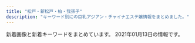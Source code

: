 ```yaml
---
title: "松戸・新松戸・柏・我孫子"
description: "キーワード別にの巨乳アジアン・チャイナエステ嬢情報をまとめました。"
---
```


新着画像と新着キーワードをまとめています。
2021年01月13日の情報です。

<DmmAffiliateIns />
<KeywordTable
  shops={
    [
    {
        "img_links": [
            "http://lavender-massage.work/img/sta38.jpg",
            "http://lavender-massage.work/img/s38.jpg",
            "http://lavender-massage.work/img/s41.jpg",
            "http://lavender-massage.work/i/img/g032.jpg",
            "http://lavender-massage.work/img/st33.jpg",
            "http://lavender-massage.work/img/st43.jpg",
            "http://lavender-massage.work/img/mo.png",
            "http://lavender-massage.work/i/img/g028.jpg",
            "http://lavender-massage.work/img/sta43.jpg",
            "http://lavender-massage.work/img/sta33.jpg",
            "http://lavender-massage.work/img/s43.jpg",
            "http://lavender-massage.work/img/s42.jpg",
            "http://lavender-massage.work/img/sta31.jpg",
            "http://lavender-massage.work/img/st32.jpg",
            "http://lavender-massage.work/img/st38.jpg",
            "http://lavender-massage.work/i/img/g39.jpg",
            "http://lavender-massage.work/i/img/g041.jpg",
            "http://lavender-massage.work/img/sta36.jpg",
            "http://lavender-massage.work/i/img/r1.jpg",
            "http://lavender-massage.work/img/s31.jpg",
            "http://lavender-massage.work/i/img/g030.jpg",
            "http://lavender-massage.work/i/img/g043.jpg",
            "http://lavender-massage.work/i/img/r4.jpg",
            "http://lavender-massage.work/i/img/g042.jpg",
            "http://lavender-massage.work/i/img/g031.jpg",
            "http://lavender-massage.work/i/img/g039.jpg",
            "http://lavender-massage.work/img/st42.jpg",
            "http://lavender-massage.work/i/img/g036.jpg",
            "http://lavender-massage.work/img/sta41.jpg",
            "http://lavender-massage.work/img/s33.jpg",
            "http://lavender-massage.work/i/img/r2.jpg",
            "http://lavender-massage.work/img/st039.jpg",
            "http://lavender-massage.work/img/sta42.jpg",
            "http://lavender-massage.work/img/st41.jpg",
            "http://lavender-massage.work/img/s39.jpg",
            "http://lavender-massage.work/img/st39.jpg",
            "http://lavender-massage.work/i/img/r3.jpg",
            "http://lavender-massage.work/i/img/g038.jpg",
            "http://lavender-massage.work/i/img/g027.jpg",
            "http://lavender-massage.work/img/s36.jpg",
            "http://lavender-massage.work/i/img/g033.jpg",
            "http://lavender-massage.work/img/sta39.jpg",
            "http://lavender-massage.work/img/st31.jpg",
            "http://lavender-massage.work/img/st36.jpg",
            "http://lavender-massage.work/img/botton.jpg",
            "http://lavender-massage.work/img/sta32.jpg"
        ],
        "url": "http://lavender-massage.work/",
        "keywords": {
            "83": 1,
            "C": 23,
            "84": 1,
            "86": 1,
            "85": 6
        },
        "station": "JR\u65b0\u677e\u6238\u99c5",
        "name": "\u30e9\u30d9\u30f3\u30c0\u30fc"
    },
    {
        "url": "http://www.lovelove.tech/",
        "keywords": {},
        "name": "Love Love",
        "img_links": [
            "http://www.lovelove.tech/img/images/nav_02.png",
            "http://www.lovelove.tech/img/images/nav_03.png",
            "http://www.lovelove.tech/img/images/nav_04.png",
            "http://www.lovelove.tech/img/images/nav_05.png",
            "http://www.lovelove.tech/img/03.jpg",
            "http://www.lovelove.tech/img/images/nav_06.png",
            "http://www.lovelove.tech/img/01.jpg",
            "http://www.lovelove.tech/img/02.jpg",
            "http://www.lovelove.tech/img/images/nav_01.png"
        ],
        "station": "JR\u5357\u67cf\u99c5\u897f\u53e3"
    },
    {
        "keywords": {
            "D": 135,
            "87": 105,
            "86": 75,
            "85": 30,
            "E": 75
        },
        "station": "\u6d41\u5c71\u304a\u304a\u305f\u304b\u306e\u68ee\u99c5\u6771\u53e3",
        "name": "\u871c\u82b1\uff5e\u307f\u3064\u304b\uff5e",
        "url": "http://mitsuka.ests.jp/",
        "img_links": [
            "http://mitsuka.ests.jp/images/top.png",
            "http://mitsuka.ests.jp/images/s_staff.png",
            "http://mitsuka.ests.jp/photos/sites/20/2019/10/2019100207010087.jpg",
            "http://mitsuka.ests.jp/images/s1.jpg",
            "http://mitsuka.ests.jp/photos/sites/20/2021/01/2021010805573876.jpg",
            "http://mitsuka.ests.jp/photos/sites/20/2020/01/2020011406585124.jpg",
            "http://mitsuka.ests.jp/photos/sites/20/2019/12/2019121608040655.jpg",
            "http://mitsuka.ests.jp/photos/sites/20/2020/10/2020100907545181.jpg",
            "http://mitsuka.ests.jp/images/room3.jpg",
            "http://mitsuka.ests.jp/images/room1.jpg",
            "http://mitsuka.ests.jp/images/news.png",
            "http://mitsuka.ests.jp/photos/sites/20/2020/06/202006080219203.jpg",
            "http://mitsuka.ests.jp/photos/sites/20/2019/10/2019100207010236.jpg",
            "http://mitsuka.ests.jp/photos/sites/20/2020/10/2020102808032533.jpg",
            "http://mitsuka.ests.jp/images/room2.jpg",
            "http://mitsuka.ests.jp/images/s3.jpg",
            "http://mitsuka.ests.jp/photos/sites/20/2020/07/2020072003581899.jpg",
            "http://mitsuka.ests.jp/images/room4.jpg",
            "http://mitsuka.ests.jp/photos/sites/20/2019/10/2019100207010162.jpg",
            "http://mitsuka.ests.jp/images/mobile.jpg",
            "http://mitsuka.ests.jp/photos/sites/20/2020/02/2020022006113363.jpg",
            "http://mitsuka.ests.jp/photos/sites/20/2020/06/2020062205143284.jpg",
            "http://mitsuka.ests.jp/images/s_link.png",
            "http://mitsuka.ests.jp/photos/sites/20/2019/12/2019121608053268.jpg",
            "http://mitsuka.ests.jp/photos/sites/20/2020/12/2020120104590314.jpg"
        ]
    },
    {
        "station": "\u516b\u67f1\u99c5\u5357\u53e3",
        "url": "http://y-yu.work/",
        "keywords": {},
        "img_links": [
            "http://y-yu.work/images/int2.png",
            "http://y-yu.work/images/menu/top.png",
            "http://y-yu.work/img/rina1.jpg",
            "http://y-yu.work/img/ai1.jpg",
            "http://y-yu.work/images/news.jpg",
            "http://y-yu.work/staff/koko.jpg",
            "http://y-yu.work/images/time.jpg",
            "http://y-yu.work/images/rec.jpg",
            "http://y-yu.work/staff/karen.jpg",
            "http://y-yu.work/img/ayu1.jpg",
            "http://y-yu.work/images/ac1.jpg",
            "http://y-yu.work/staff/ayu.jpg",
            "http://y-yu.work/images/right.png",
            "http://y-yu.work/images/interior_t.jpg",
            "http://y-yu.work/img/karen1.jpg",
            "http://y-yu.work/staff/ai.jpg",
            "http://y-yu.work/images/menu/interior.png",
            "http://y-yu.work/images/int1.jpg",
            "http://y-yu.work/images/tg.png",
            "http://y-yu.work/img/koko1.jpg",
            "http://y-yu.work/images/sys.png",
            "http://y-yu.work/staff/miyu.jpg",
            "http://y-yu.work/images/staff_t.jpg",
            "http://y-yu.work/staff/rina.jpg",
            "http://y-yu.work/images/sisu.jpg",
            "http://y-yu.work/images/menu/staff.png",
            "http://y-yu.work/img/miyu1.jpg",
            "http://y-yu.work/images/tel.png"
        ],
        "name": "\u4e00\u512a\u30fbIchiYuu"
    },
    {
        "name": "\u5996\u7cbe\u306e\u90f7",
        "img_links": [
            "http://fituyore.xyz/style/images/s_news.png",
            "http://fituyore.xyz/style/images/room4.jpg",
            "http://fituyore.xyz/style/images/room3.jpg",
            "http://fituyore.xyz/style/images/m12.jpg",
            "http://fituyore.xyz/style/images/s3.png",
            "http://fituyore.xyz/style/images/m13.jpg",
            "http://fituyore.xyz/style/images/m14.jpg",
            "http://fituyore.xyz/style/images/s_pick.png",
            "http://fituyore.xyz/uploads/201221/1-201221141311506.jpg",
            "http://fituyore.xyz/style/images/s_massage.png",
            "http://fituyore.xyz/style/images/top.png",
            "http://fituyore.xyz/uploads/201221/1-2012211413349A.jpg",
            "http://fituyore.xyz/style/images/info.jpg",
            "http://fituyore.xyz/style/images/m11.jpg",
            "http://fituyore.xyz/style/images/m10.jpg",
            "http://fituyore.xyz/style/images/room2.jpg",
            "http://fituyore.xyz/style/images/room1.jpg",
            "http://fituyore.xyz/style/images/m15.jpg",
            "http://fituyore.xyz/style/images/s1.png",
            "http://fituyore.xyz/uploads/201221/1-201221141353K8.jpg",
            "http://fituyore.xyz/style/images/s_staff.png"
        ],
        "station": "JR\u99ac\u6a4b\u99c5\u897f\u53e3",
        "url": "http://fituyore.xyz/",
        "keywords": {
            "85": 2,
            "D": 3,
            "C": 7,
            "87": 1
        }
    },
    {
        "station": "JR\u677e\u6238\u99c5\u6771\u53e3",
        "img_links": [
            "http://ikoi-teien.info/images/top.jpg",
            "http://ikoi-teien.info/images/s1.jpg",
            "http://ikoi-teien.info/images/a10.jpg",
            "http://ikoi-teien.info/images/g0.jpg",
            "http://ikoi-teien.info/images/1.jpg",
            "http://ikoi-teien.info/images/a09.jpg",
            "http://ikoi-teien.info/images/mobile.jpg",
            "http://ikoi-teien.info/images/s2.jpg",
            "http://ikoi-teien.info/images/a06.jpg",
            "http://ikoi-teien.info/images/tisato.jpg",
            "http://ikoi-teien.info/images/zi_staff.png",
            "http://ikoi-teien.info/images/a07.jpg",
            "http://ikoi-teien.info/images/g1.jpg"
        ],
        "url": "http://ikoi-teien.info/",
        "name": "\u61a9\u3044\u306e\u5ead\u5712",
        "keywords": {
            "C": 8
        }
    },
    {
        "station": "JR\u67cf\u99c5\u6771\u53e3",
        "name": "\u67cf Spring",
        "img_links": [
            "http://chun.relaxjp.com/css/top-left02.png",
            "http://chun.relaxjp.com/css/tel01.png",
            "http://chun.relaxjp.com/css/staff/staff21-a.png",
            "http://chun.relaxjp.com/css/staff/staff15-b.png",
            "http://chun.relaxjp.com/css/nav/change-002.jpg",
            "http://chun.relaxjp.com/css/top-right0003.png",
            "http://chun.relaxjp.com/css/osusume-08.png",
            "http://chun.relaxjp.com/css/nav/nav-005.jpg",
            "http://chun.relaxjp.com/css/huabian.png",
            "http://chun.relaxjp.com/css/nav/nav-006.jpg",
            "http://chun.relaxjp.com/css/staff/staff004-b.png",
            "http://chun.relaxjp.com/css/staff/staff007-a.png",
            "http://chun.relaxjp.com/css/staff/staff16-b.png",
            "http://chun.relaxjp.com/css/nav/change-001.jpg",
            "http://chun.relaxjp.com/css/nav/nav-001.jpg",
            "http://chun.relaxjp.com/css/staff-left01.png",
            "http://chun.relaxjp.com/css/top-right03.png",
            "http://chun.relaxjp.com/css/nav/change-004.jpg",
            "http://chun.relaxjp.com/css/nav/nav-002.jpg",
            "http://chun.relaxjp.com/css/staff/staff0012-b.png",
            "http://chun.relaxjp.com/css/staff/staff0010-b.png",
            "http://chun.relaxjp.com/css/staff/staff16-a.png",
            "http://chun.relaxjp.com/css/nav/change-006.jpg",
            "http://chun.relaxjp.com/css/staff/staff002-a.png",
            "http://chun.relaxjp.com/css/staff/staff002-b.png",
            "http://chun.relaxjp.com/css/nav/change-005.jpg",
            "http://chun.relaxjp.com/css/nav/change-003.jpg",
            "http://chun.relaxjp.com/css/nav/nav-004.jpg",
            "http://chun.relaxjp.com/css/staff/staff010-a.png",
            "http://chun.relaxjp.com/css/nav/nav-003.jpg",
            "http://chun.relaxjp.com/css/staff/staff15-a.png",
            "http://chun.relaxjp.com/css/staff/staff004-a.png",
            "http://chun.relaxjp.com/css/staff/staff007-b.png"
        ],
        "url": "http://chun.relaxjp.com/",
        "keywords": {
            "G": 1,
            "E": 1,
            "89": 1,
            "84": 1,
            "90": 2,
            "85": 3,
            "C": 3,
            "92": 1,
            "D": 2
        }
    },
    {
        "station": "JR\u677e\u6238\u99c5\u897f\u53e3",
        "img_links": [
            "http://20.iest.xyz/css/nav/nav06.png",
            "http://20.iest.xyz/css/01.jpg",
            "http://20.iest.xyz/css/staff19.jpg",
            "http://20.iest.xyz/css/staff016.jpg",
            "http://20.iest.xyz/css/nav/nav01.png",
            "http://20.iest.xyz/css/nav/nav02.png",
            "http://20.iest.xyz/css/tel01.png",
            "http://20.iest.xyz/css/nav/nav05.png",
            "http://20.iest.xyz/css/staff/staff21.jpg",
            "http://20.iest.xyz/css/staff/staff22.jpg",
            "http://20.iest.xyz/css/staff/staff019.jpg",
            "http://20.iest.xyz/css/nav/nav04.png",
            "http://20.iest.xyz/css/staff20.jpg",
            "http://20.iest.xyz/css/nav/nav03.png",
            "http://20.iest.xyz/css/staff18.jpg",
            "http://20.iest.xyz/css/top04.jpg",
            "http://20.iest.xyz/css/staff/staff23.jpg"
        ],
        "name": "\u30ad\u30e9\u30ad\u30e9",
        "keywords": {
            "86": 2,
            "89": 1,
            "E": 4,
            "88": 1
        },
        "url": "http://20.iest.xyz/"
    },
    {
        "keywords": {
            "C": 10
        },
        "name": "\u611b",
        "url": "http://e-yu.link/",
        "station": "JR\u5357\u67cf\u99c5\u897f\u53e3",
        "img_links": [
            "http://e-yu.link/images/girl3.jpg",
            "http://e-yu.link/images/top.png",
            "http://e-yu.link/images/g0.jpg",
            "http://e-yu.link/images/girl1.jpg",
            "http://e-yu.link/images/girl2.jpg",
            "http://e-yu.link/images/mobile.jpg",
            "http://e-yu.link/images/fuctiom.jpg",
            "http://e-yu.link/images/flash.png",
            "http://e-yu.link/images/flash2.png"
        ]
    },
    {
        "station": "\u938c\u30f6\u8c37\u99c5\u6771\u53e3",
        "img_links": [
            "http://www.no1-massage.xyz/files/037.jpg",
            "http://www.no1-massage.xyz/files/034.jpg",
            "http://www.no1-massage.xyz/files/027-02.jpg",
            "http://www.no1-massage.xyz/files/025.jpg",
            "http://www.no1-massage.xyz/files/020-02.jpg",
            "http://www.no1-massage.xyz/files/037-02.jpg",
            "http://www.no1-massage.xyz/files/026.jpg",
            "http://www.no1-massage.xyz/images/staff_s.png",
            "http://www.no1-massage.xyz/files/032-02.jpg",
            "http://www.no1-massage.xyz/files/034-02.jpg",
            "http://www.no1-massage.xyz/files/031.jpg",
            "http://www.no1-massage.xyz/files/022.jpg",
            "http://www.no1-massage.xyz/images/link_s.png",
            "http://www.no1-massage.xyz/files/036.jpg",
            "http://www.no1-massage.xyz/files/029.jpg",
            "http://www.no1-massage.xyz/images/news.jpg",
            "http://www.no1-massage.xyz/files/027.jpg",
            "http://www.no1-massage.xyz/files/030-02.jpg",
            "http://www.no1-massage.xyz/files/032.jpg",
            "http://www.no1-massage.xyz/files/035.jpg",
            "http://www.no1-massage.xyz/files/035-02.jpg",
            "http://www.no1-massage.xyz/files/012.jpg",
            "http://www.no1-massage.xyz/files/017.jpg",
            "http://www.no1-massage.xyz/files/021-02.jpg",
            "http://www.no1-massage.xyz/files/036-02.jpg",
            "http://www.no1-massage.xyz/files/025-02.jpg",
            "http://www.no1-massage.xyz/files/026-02.jpg",
            "http://www.no1-massage.xyz/files/022-02.jpg",
            "http://www.no1-massage.xyz/files/030.jpg",
            "http://www.no1-massage.xyz/files/033-02.jpg",
            "http://www.no1-massage.xyz/files/020.jpg",
            "http://www.no1-massage.xyz/files/021.jpg",
            "http://www.no1-massage.xyz/files/031-02.jpg",
            "http://www.no1-massage.xyz/files/024-02.jpg",
            "http://www.no1-massage.xyz/files/029-02.jpg",
            "http://www.no1-massage.xyz/files/017-02.jpg",
            "http://www.no1-massage.xyz/files/028.jpg",
            "http://www.no1-massage.xyz/files/012-02.jpg",
            "http://www.no1-massage.xyz/files/024.jpg",
            "http://www.no1-massage.xyz/files/028-02.jpg",
            "http://www.no1-massage.xyz/images/top.png",
            "http://www.no1-massage.xyz/files/033.jpg"
        ],
        "keywords": {
            "C": 8,
            "84": 2,
            "83": 4,
            "87": 14,
            "F": 2,
            "D": 28,
            "85": 2,
            "88": 2,
            "86": 14
        },
        "name": "No.1 -\u30ca\u30f3\u30d0\u30fc\u30ef\u30f3-",
        "url": "http://www.no1-massage.xyz/"
    },
    {
        "station": "JR\u65b0\u677e\u6238\u99c5\u6771\u53e3",
        "url": "http://loveseven.este88.com/",
        "name": "\u4e03\u611b",
        "keywords": {},
        "img_links": [
            "http://loveseven.este88.com/gals/yuyu1.jpg",
            "http://loveseven.este88.com/i/120/nana1.jpg",
            "http://loveseven.este88.com/i/80/yuki1.jpg",
            "http://loveseven.este88.com/images/qr.jpg",
            "http://loveseven.este88.com/gals/sati1.jpg",
            "http://loveseven.este88.com/images/kp1.png",
            "http://loveseven.este88.com/i/img/r5.jpg",
            "http://loveseven.este88.com/gals/kaori1.jpg",
            "http://loveseven.este88.com/i/120/sakura1.jpg",
            "http://loveseven.este88.com/img/sakura1.jpg",
            "http://loveseven.este88.com/images/sora1.jpg",
            "http://loveseven.este88.com/img/ai1.jpg",
            "http://loveseven.este88.com/img/sora1.jpg",
            "http://loveseven.este88.com/images/nana1.jpg",
            "http://loveseven.este88.com/i/120/yuki1.jpg",
            "http://loveseven.este88.com/images/kp3.png",
            "http://loveseven.este88.com/i/img/r4.jpg",
            "http://loveseven.este88.com/i/img/r2.jpg",
            "http://loveseven.este88.com/i/80/nana1.jpg",
            "http://loveseven.este88.com/img/yuki1.jpg",
            "http://loveseven.este88.com/images/kaori1.jpg",
            "http://loveseven.este88.com/images/sakura1.jpg",
            "http://loveseven.este88.com/images/kd.jpg",
            "http://loveseven.este88.com/img/kaori1.jpg",
            "http://loveseven.este88.com/i/120/sora1.jpg",
            "http://loveseven.este88.com/i/80/ai1.jpg",
            "http://loveseven.este88.com/img/nana1.jpg",
            "http://loveseven.este88.com/images/kp2.png",
            "http://loveseven.este88.com/i/img/r1.jpg",
            "http://loveseven.este88.com/i/80/sora1.jpg",
            "http://loveseven.este88.com/gals/yuki1.jpg",
            "http://loveseven.este88.com/i/80/kaori1.jpg",
            "http://loveseven.este88.com/gals/nana1.jpg",
            "http://loveseven.este88.com/i/120/kaori1.jpg",
            "http://loveseven.este88.com/gals/sakura1.jpg",
            "http://loveseven.este88.com/images/yuki1.jpg",
            "http://loveseven.este88.com/i/120/ai1.jpg",
            "http://loveseven.este88.com/i/img/r3.jpg",
            "http://loveseven.este88.com/i/80/sakura1.jpg",
            "http://loveseven.este88.com/gals/sora1.jpg"
        ]
    },
    {
        "url": "http://abigale.xyz.mn/",
        "name": "Abigale\u30fb\u30a2\u30d3\u30ac\u30ec",
        "keywords": {
            "D": 18,
            "88": 1,
            "87": 4,
            "84": 1,
            "86": 10,
            "82": 1,
            "85": 6,
            "C": 40,
            "83": 3,
            "E": 2
        },
        "station": "JR\u677e\u6238\u99c5\u897f\u53e3",
        "img_links": [
            "http://abigale.xyz.mn/photos/sites/48/2020/01/2020012309082794.jpg",
            "http://abigale.xyz.mn/images/info1.png",
            "http://abigale.xyz.mn/photos/sites/48/2020/01/2020011603561732.jpg",
            "http://abigale.xyz.mn/photos/sites/48/2019/05/2019050811151212.jpg",
            "http://abigale.xyz.mn/photos/sites/48/2019/07/2019070204112873.jpg",
            "http://abigale.xyz.mn/photos/sites/48/2019/05/2019052610365375.jpg",
            "http://abigale.xyz.mn/photos/sites/48/2019/05/2019052610365364.jpg",
            "http://abigale.xyz.mn/photos/sites/48/2019/05/2019051209383031.jpg",
            "http://abigale.xyz.mn/photos/sites/48/2019/05/2019051209375051.jpg",
            "http://abigale.xyz.mn/photos/sites/48/2019/05/2019051209375060.jpg",
            "http://abigale.xyz.mn/photos/sites/48/2020/01/2020012709145867.jpg",
            "http://abigale.xyz.mn/photos/sites/48/2019/06/2019060707423999.jpg",
            "http://abigale.xyz.mn/images/room1.jpg",
            "http://abigale.xyz.mn/images/mobile.png",
            "http://abigale.xyz.mn/photos/sites/48/2019/08/2019082610451785.jpg",
            "http://abigale.xyz.mn/photos/sites/48/2019/05/2019051007563328.jpg",
            "http://abigale.xyz.mn/images/room2.jpg",
            "http://abigale.xyz.mn/photos/sites/48/2020/03/2020033007493270.jpg",
            "http://abigale.xyz.mn/photos/sites/48/2019/06/201906080802161.jpg",
            "http://abigale.xyz.mn/photos/sites/48/2020/02/2020020304073410.jpg",
            "http://abigale.xyz.mn/photos/sites/48/2020/01/2020011004122634.jpg",
            "http://abigale.xyz.mn/photos/sites/48/2019/05/2019051209490890.jpg",
            "http://abigale.xyz.mn/photos/sites/48/2019/09/2019091202541772.jpg",
            "http://abigale.xyz.mn/images/s_news.jpg",
            "http://abigale.xyz.mn/photos/sites/48/2020/07/2020073108360341.jpg",
            "http://abigale.xyz.mn/photos/sites/48/2020/03/2020032709262998.jpg",
            "http://abigale.xyz.mn/photos/sites/48/2021/01/2021010809560453.jpg",
            "http://abigale.xyz.mn/photos/sites/48/2020/02/2020021201425637.jpg",
            "http://abigale.xyz.mn/photos/sites/48/2020/01/2020011004123281.jpg",
            "http://abigale.xyz.mn/images/s_staff1.png",
            "http://abigale.xyz.mn/images/room4.jpg",
            "http://abigale.xyz.mn/photos/sites/48/2020/06/2020061501433120.jpg",
            "http://abigale.xyz.mn/photos/sites/48/2019/08/2019080901433426.jpg",
            "http://abigale.xyz.mn/photos/sites/48/2019/06/2019060707423993.jpg",
            "http://abigale.xyz.mn/images/s_information.jpg",
            "http://abigale.xyz.mn/photos/sites/48/2019/07/2019071509295450.jpg",
            "http://abigale.xyz.mn/images/room3.jpg",
            "http://abigale.xyz.mn/photos/sites/48/2020/12/2020122308320623.jpg",
            "http://abigale.xyz.mn/images/info.png",
            "http://abigale.xyz.mn/images/tel.png",
            "http://abigale.xyz.mn/photos/sites/48/2020/07/2020070104401783.jpg",
            "http://abigale.xyz.mn/photos/sites/48/2020/02/2020021201425066.jpg",
            "http://abigale.xyz.mn/photos/sites/48/2019/05/2019051007563417.jpg"
        ]
    },
    {
        "url": "http://es-kirara.work/",
        "img_links": [
            "http://es-kirara.work/images/tel.jpg",
            "http://es-kirara.work/images/interior_t.jpg",
            "http://es-kirara.work/images/sys2.png",
            "http://es-kirara.work/images/1.jpg",
            "http://es-kirara.work/images/int2.png",
            "http://es-kirara.work/images/int1.png",
            "http://es-kirara.work/images/info.png",
            "http://es-kirara.work/images/3.jpg",
            "http://es-kirara.work/images/sys1.png",
            "http://es-kirara.work/images/staff_t.jpg",
            "http://es-kirara.work/img/miho1.jpg",
            "http://es-kirara.work/images/head.jpg",
            "http://es-kirara.work/img/koko1.jpg",
            "http://es-kirara.work/images/2.jpg",
            "http://es-kirara.work/images/news.jpg",
            "http://es-kirara.work/img/sayuri1.jpg",
            "http://es-kirara.work/images/b1.jpg",
            "http://es-kirara.work/images/s1.png",
            "http://es-kirara.work/images/b2.jpg",
            "http://es-kirara.work/images/mobile.jpg"
        ],
        "station": "\u5357\u6d41\u5c71\u99c5A2\u51fa\u53e3",
        "name": "\u697d\u5712\uff5e\u3042\u308f\u308f",
        "keywords": {}
    },
    {
        "station": "JR\u677e\u6238\u99c5\u897f\u53e3",
        "name": "\u307b\u308d\u3088\u3044",
        "keywords": {
            "E": 7,
            "D": 14
        },
        "url": "https://horo.eoeoco.com/",
        "img_links": [
            "https://horo.eoeoco.com/wp-content/themes/este/img/tel_header.png",
            "https://horo.eoeoco.com/wp-content/themes/este/img/top-img03.png",
            "https://horo.eoeoco.com/wp-content/uploads/2019/06/908765horo.jpg",
            "https://horo.eoeoco.com/wp-content/uploads/2019/06/5horo.jpg",
            "https://horo.eoeoco.com/wp-content/themes/este/img/top-img01a.png",
            "https://horo.eoeoco.com/wp-content/themes/este/img/tel_footer.png",
            "https://horo.eoeoco.com/wp-content/themes/este/img/2.jpg",
            "https://horo.eoeoco.com/wp-content/uploads/2019/06/3horo.jpg",
            "https://horo.eoeoco.com/wp-content/uploads/2019/06/1horo.jpg",
            "https://horo.eoeoco.com/wp-content/themes/este/img/top-img02.png",
            "https://horo.eoeoco.com/wp-content/themes/este/img/1.jpg",
            "https://horo.eoeoco.com/wp-content/themes/este/img/call.png",
            "https://horo.eoeoco.com/wp-content/uploads/2019/06/2horo.jpg",
            "https://horo.eoeoco.com/wp-content/themes/este/img/4.jpg",
            "https://horo.eoeoco.com/wp-content/uploads/2019/06/6horo.jpg",
            "https://horo.eoeoco.com/wp-content/themes/este/img/3.jpg"
        ]
    },
    {
        "name": "\u5929\u4f7f",
        "keywords": {},
        "station": "JR\u67cf\u99c5\u897f\u53e3",
        "img_links": [
            "http://www.deli-jojo.link/images/ta.jpg",
            "http://www.deli-jojo.link/images/int2.png",
            "http://www.deli-jojo.link/images/interior_t.jpg",
            "http://www.deli-jojo.link/images/1.jpg",
            "http://www.deli-jojo.link/images/sys1.png",
            "http://www.deli-jojo.link/images/7.jpg",
            "http://www.deli-jojo.link/img/yuri1.jpg",
            "http://www.deli-jojo.link/img/bin1.jpg",
            "http://www.deli-jojo.link/images/6.jpg",
            "http://www.deli-jojo.link/img/yuki2.jpg",
            "http://www.deli-jojo.link/images/rec2.png",
            "http://www.deli-jojo.link/images/8.jpg",
            "http://www.deli-jojo.link/img/ruka1.jpg",
            "http://www.deli-jojo.link/images/staff_t.jpg",
            "http://www.deli-jojo.link/images/news.jpg",
            "http://www.deli-jojo.link/images/line.png",
            "http://www.deli-jojo.link/images/int1.png",
            "http://www.deli-jojo.link/images/concept.jpg",
            "http://www.deli-jojo.link/images/sys2.png",
            "http://www.deli-jojo.link/images/head.jpg",
            "http://www.deli-jojo.link/images/5.jpg",
            "http://www.deli-jojo.link/img/yuki1.jpg",
            "http://www.deli-jojo.link/images/rec1.png",
            "http://www.deli-jojo.link/images/3.jpg",
            "http://www.deli-jojo.link/images/mobile.jpg",
            "http://www.deli-jojo.link/img/rina1.jpg",
            "http://www.deli-jojo.link/img/nami1.jpg"
        ],
        "url": "http://www.deli-jojo.link/"
    },
    {
        "img_links": [
            "http://secretgarden0607.com/img/st3.jpg",
            "http://secretgarden0607.com/img/no.png",
            "http://secretgarden0607.com/img/st12.jpg",
            "http://secretgarden0607.com/img/st123.jpg",
            "http://secretgarden0607.com/img/st32.jpg",
            "http://secretgarden0607.com/img/st51.jpg",
            "http://secretgarden0607.com/img/st62.jpg",
            "http://secretgarden0607.com/img/st8.jpg",
            "http://secretgarden0607.com/img/tit1.jpg",
            "http://secretgarden0607.com/img/st5.jpg",
            "http://secretgarden0607.com/img/st122.jpg",
            "http://secretgarden0607.com/img/st31.jpg",
            "http://secretgarden0607.com/img/noo.png",
            "http://secretgarden0607.com/img/st71.jpg",
            "http://secretgarden0607.com/img/st6.jpg",
            "http://secretgarden0607.com/img/st21.jpg",
            "http://secretgarden0607.com/img/tit2.jpg",
            "http://secretgarden0607.com/img/st61.jpg",
            "http://secretgarden0607.com/img/st2.jpg",
            "http://secretgarden0607.com/img/st11.jpg",
            "http://secretgarden0607.com/img/st121.jpg",
            "http://secretgarden0607.com/img/st72.jpg",
            "http://secretgarden0607.com/img/st83.jpg",
            "http://secretgarden0607.com/img/st23.jpg",
            "http://secretgarden0607.com/img/st73.jpg",
            "http://secretgarden0607.com/img/haya.jpg",
            "http://secretgarden0607.com/img/st81.jpg",
            "http://secretgarden0607.com/img/st82.jpg",
            "http://secretgarden0607.com/img/tit.jpg",
            "http://secretgarden0607.com/img/st1.jpg",
            "http://secretgarden0607.com/img/f1.jpg",
            "http://secretgarden0607.com/img/st22.jpg",
            "http://secretgarden0607.com/img/st7.jpg"
        ],
        "keywords": {
            "86": 8,
            "87": 8
        },
        "name": "SecretGarden",
        "station": "JR\u65b0\u677e\u6238\u99c5",
        "url": "http://secretgarden0607.com/"
    },
    {
        "img_links": [
            "http://www.mens-mizuki.com/images/s_mobile.png",
            "http://www.mens-mizuki.com/files/079.jpg",
            "http://www.mens-mizuki.com/files/002.jpg",
            "http://www.mens-mizuki.com/files/087-02.jpg",
            "http://www.mens-mizuki.com/files/021-02.jpg",
            "http://www.mens-mizuki.com/files/0126-02.jpg",
            "http://www.mens-mizuki.com/files/022-02.jpg",
            "http://www.mens-mizuki.com/files/001.jpg",
            "http://www.mens-mizuki.com/files/013-02.jpg",
            "http://www.mens-mizuki.com/images/s_news.png",
            "http://www.mens-mizuki.com/files/081-02.jpg",
            "http://www.mens-mizuki.com/files/0130-02.jpg",
            "http://www.mens-mizuki.com/files/089-02.jpg",
            "http://www.mens-mizuki.com/files/009-02.jpg",
            "http://www.mens-mizuki.com/files/0129-02.jpg",
            "http://www.mens-mizuki.com/images/top01.jpg",
            "http://www.mens-mizuki.com/files/0136.jpg",
            "http://www.mens-mizuki.com/files/111.jpg",
            "http://www.mens-mizuki.com/files/081.jpg",
            "http://www.mens-mizuki.com/files/087.jpg",
            "http://www.mens-mizuki.com/files/094.jpg",
            "http://www.mens-mizuki.com/files/107.jpg",
            "http://www.mens-mizuki.com/files/094-02.jpg",
            "http://www.mens-mizuki.com/images/nbj3.jpg",
            "http://www.mens-mizuki.com/files/080.jpg",
            "http://www.mens-mizuki.com/files/092.jpg",
            "http://www.mens-mizuki.com/files/0136-02.jpg",
            "http://www.mens-mizuki.com/images/s_pick.png",
            "http://www.mens-mizuki.com/images/top02.jpg",
            "http://www.mens-mizuki.com/files/0126.jpg",
            "http://www.mens-mizuki.com/files/0134-02.jpg",
            "http://www.mens-mizuki.com/files/111-02.jpg",
            "http://www.mens-mizuki.com/files/009.jpg",
            "http://www.mens-mizuki.com/images/girl-z2.jpg",
            "http://www.mens-mizuki.com/files/0130.jpg",
            "http://www.mens-mizuki.com/files/001-02.jpg",
            "http://www.mens-mizuki.com/files/080-02.jpg",
            "http://www.mens-mizuki.com/files/107-02.jpg",
            "http://www.mens-mizuki.com/files/013.jpg",
            "http://www.mens-mizuki.com/files/0129.jpg",
            "http://www.mens-mizuki.com/files/022.jpg",
            "http://www.mens-mizuki.com/images/s_link.png",
            "http://www.mens-mizuki.com/files/105-02.jpg",
            "http://www.mens-mizuki.com/files/0133.jpg",
            "http://www.mens-mizuki.com/images/mobile.jpg",
            "http://www.mens-mizuki.com/files/108-02.jpg",
            "http://www.mens-mizuki.com/files/092-02.jpg",
            "http://www.mens-mizuki.com/files/079-02.jpg",
            "http://www.mens-mizuki.com/files/021.jpg",
            "http://www.mens-mizuki.com/files/016.jpg",
            "http://www.mens-mizuki.com/files/108.jpg",
            "http://www.mens-mizuki.com/images/s_staff.png",
            "http://www.mens-mizuki.com/files/0134.jpg",
            "http://www.mens-mizuki.com/files/0133-02.jpg",
            "http://www.mens-mizuki.com/files/105.jpg",
            "http://www.mens-mizuki.com/files/002-02.jpg",
            "http://www.mens-mizuki.com/images/girl-z1.jpg",
            "http://www.mens-mizuki.com/files/089.jpg",
            "http://www.mens-mizuki.com/files/016-02.jpg"
        ],
        "keywords": {
            "85": 10,
            "C": 48,
            "86": 16,
            "D": 30,
            "87": 12,
            "84": 2,
            "88": 4
        },
        "name": "U\uff06Me",
        "url": "http://www.mens-mizuki.com/",
        "station": "JR\u677e\u6238\u99c5\u6771\u53e3"
    },
    {
        "url": "http://tagurou.xyz.mn/",
        "name": "\u6e80\u5929\u661f",
        "keywords": {
            "87": 3,
            "E": 4,
            "88": 1,
            "86": 11,
            "85": 6,
            "D": 17,
            "C": 29
        },
        "station": "JR\u65b0\u516b\u67f1\u99c5",
        "img_links": [
            "http://tagurou.xyz.mn/images/s_news.jpg",
            "http://tagurou.xyz.mn/images/room2.jpg",
            "http://tagurou.xyz.mn/images/info.jpg",
            "http://tagurou.xyz.mn/images/room1.jpg",
            "http://tagurou.xyz.mn/photos/sites/6/2019/11/2019111303001512.jpg",
            "http://tagurou.xyz.mn/photos/sites/6/2019/10/2019102903281868.jpg",
            "http://tagurou.xyz.mn/images/room3.jpg",
            "http://tagurou.xyz.mn/photos/sites/6/2019/08/201908131018080.jpg",
            "http://tagurou.xyz.mn/photos/sites/6/2019/05/201905311324065.jpg",
            "http://tagurou.xyz.mn/images/top.jpg",
            "http://tagurou.xyz.mn/photos/sites/6/2019/09/2019092511413276.jpg",
            "http://tagurou.xyz.mn/photos/sites/6/2019/11/2019110404544922.jpg",
            "http://tagurou.xyz.mn/photos/sites/6/2020/03/2020030706483054.jpg",
            "http://tagurou.xyz.mn/photos/sites/6/2019/03/2019030917094368.jpg",
            "http://tagurou.xyz.mn/photos/sites/6/2019/03/201903181033330.jpg",
            "http://tagurou.xyz.mn/photos/sites/6/2020/01/202001030529215.jpg",
            "http://tagurou.xyz.mn/photos/sites/6/2019/11/2019111805350313.jpg",
            "http://tagurou.xyz.mn/photos/sites/6/2019/09/2019091016392780.jpg",
            "http://tagurou.xyz.mn/photos/sites/6/2020/11/2020113008475911.jpg",
            "http://tagurou.xyz.mn/images/s_link.jpg",
            "http://tagurou.xyz.mn/photos/sites/6/2019/09/2019091016461939.jpg",
            "http://tagurou.xyz.mn/photos/sites/6/2019/03/2019030416515471.jpg",
            "http://tagurou.xyz.mn/images/room4.jpg",
            "http://tagurou.xyz.mn/photos/sites/6/2020/01/2020010910135316.jpg",
            "http://tagurou.xyz.mn/images/mobile.jpg",
            "http://tagurou.xyz.mn/photos/sites/6/2019/03/2019030418105444.jpg",
            "http://tagurou.xyz.mn/photos/sites/6/2019/03/201903041651535.jpg",
            "http://tagurou.xyz.mn/images/s_staff.jpg",
            "http://tagurou.xyz.mn/photos/sites/6/2019/12/2019120408461259.jpg",
            "http://tagurou.xyz.mn/photos/sites/6/2019/05/201905231327331.jpg",
            "http://tagurou.xyz.mn/photos/sites/6/2019/12/2019122007323851.jpg",
            "http://tagurou.xyz.mn/photos/sites/6/2019/12/2019120408461554.jpg",
            "http://tagurou.xyz.mn/photos/sites/6/2019/05/2019051010374753.jpg",
            "http://tagurou.xyz.mn/photos/sites/6/2020/03/2020030706483424.jpg",
            "http://tagurou.xyz.mn/photos/sites/6/2019/10/2019102414385819.jpg",
            "http://tagurou.xyz.mn/photos/sites/6/2019/11/2019111303001243.jpg"
        ]
    },
    {
        "url": "https://koyuki-room.ests.jp/",
        "name": "\u5c0f\u96ea\u306e\u90e8\u5c4b",
        "keywords": {
            "D": 8,
            "86": 4,
            "87": 4,
            "C": 11
        },
        "station": "JR\u677e\u6238\u99c5\u897f\u53e3",
        "img_links": [
            "https://koyuki-room.ests.jp/images/service1.jpg",
            "https://koyuki-room.ests.jp/photos/sites/77/2020/11/202011110732216.jpg",
            "https://koyuki-room.ests.jp/images/pagetop.png",
            "https://koyuki-room.ests.jp/images/mainimg.jpg",
            "https://koyuki-room.ests.jp/images/img_teaser.jpg",
            "https://koyuki-room.ests.jp/images/ac4.jpg",
            "https://koyuki-room.ests.jp/images/service3.jpg",
            "https://koyuki-room.ests.jp/images/service4.jpg",
            "https://koyuki-room.ests.jp/images/ac1.jpg",
            "https://koyuki-room.ests.jp/images/ac2.jpg",
            "https://koyuki-room.ests.jp/photos/sites/77/2020/11/2020111107322026.jpg",
            "https://koyuki-room.ests.jp/images/service2.jpg",
            "https://koyuki-room.ests.jp/images/ac3.jpg",
            "https://koyuki-room.ests.jp/images/ac5.jpg",
            "https://koyuki-room.ests.jp/images/sp_img_teaser.jpg",
            "https://koyuki-room.ests.jp/images/sp_mainimg.jpg"
        ]
    },
    {
        "img_links": [
            "https://es-lemon.com/img/menu/top_th_btn.png",
            "https://es-lemon.com/img/toiawase.png",
            "https://es-lemon.com/img/system/a.png",
            "https://es-lemon.com/img/open.jpg",
            "https://es-lemon.com/img/system/b.png",
            "https://es-lemon.com/img/mouhyou_obi.png",
            "https://es-lemon.com/img/top/2.png",
            "https://es-lemon.com/img/menu/top_in_btn.png",
            "https://es-lemon.com/girls/yuri/list.jpg",
            "https://es-lemon.com/img/top/1.png",
            "https://es-lemon.com/img/re_gazou.png",
            "https://es-lemon.com/img/menu/top_re_btn.png",
            "https://es-lemon.com/girls/hana2/list.jpg",
            "https://es-lemon.com/img/top_infor.png",
            "https://es-lemon.com/girls/koko/list.jpg",
            "https://es-lemon.com/img/menu/top_ac_btn.png",
            "https://es-lemon.com/img/toi_obi.png",
            "https://es-lemon.com/img/menu/top_sy_btn.png",
            "https://es-lemon.com/img/top/3.png",
            "https://es-lemon.com/img/top/4.png",
            "https://es-lemon.com/img/news/1.jpg"
        ],
        "keywords": {
            "C": 7,
            "88": 14,
            "D": 14,
            "E": 7,
            "90": 7
        },
        "station": "JR\u67cf\u99c5\u6771\u53e3",
        "url": "https://es-lemon.com/",
        "name": "L.A\u30de\u30c3\u30b5\u30fc\u30b8"
    },
    {
        "url": "http://hujinohana.este88.com/",
        "img_links": [
            "http://hujinohana.este88.com/gals/risa1.jpg",
            "http://hujinohana.este88.com/img/r05.jpg",
            "http://hujinohana.este88.com/images/mens-esthe2.png",
            "http://hujinohana.este88.com/gals/yuki1.jpg",
            "http://hujinohana.este88.com/images/qr.jpg",
            "http://hujinohana.este88.com/img/r04.jpg",
            "http://hujinohana.este88.com/img/r03.jpg",
            "http://hujinohana.este88.com/gals/yuri1.jpg",
            "http://hujinohana.este88.com/images/kp2.png",
            "http://hujinohana.este88.com/gals/eri1.jpg",
            "http://hujinohana.este88.com/images/kp3.png",
            "http://hujinohana.este88.com/gals/yuyu1.jpg",
            "http://hujinohana.este88.com/img/r01.jpg",
            "http://hujinohana.este88.com/img/r02.jpg",
            "http://hujinohana.este88.com/images/kp1.png",
            "http://hujinohana.este88.com/images/info.png",
            "http://hujinohana.este88.com/gals/coco1.jpg"
        ],
        "station": "JR\u65b0\u677e\u6238\u99c5",
        "keywords": {},
        "name": "\u85e4\u306e\u82b1"
    },
    {
        "url": "http://chokohoto.xyz/",
        "keywords": {},
        "station": "\u5357\u6d41\u5c71\u99c5A2\u51fa\u53e3",
        "img_links": [
            "http://chokohoto.xyz/style/images/index-miru_18.jpg",
            "http://chokohoto.xyz/style/images/index-miru_06.jpg",
            "http://chokohoto.xyz/uploads/200608/1-20060QK1404Q.jpg",
            "http://chokohoto.xyz/uploads/200608/1-20060QK211234.jpg",
            "http://chokohoto.xyz/style/images/nav-sys.jpg",
            "http://chokohoto.xyz/style/images/s-bian.png",
            "http://chokohoto.xyz/style/images/t3.png",
            "http://chokohoto.xyz/style/images/t6.jpg",
            "http://chokohoto.xyz/style/images/t2.png",
            "http://chokohoto.xyz/style/images/nav2-sta.png",
            "http://chokohoto.xyz/style/images/sys.jpg",
            "http://chokohoto.xyz/uploads/200608/1-20060QK101292.jpg",
            "http://chokohoto.xyz/uploads/201203/1-2012031HR6309.jpg",
            "http://chokohoto.xyz/style/images/zhuyi.jpg",
            "http://chokohoto.xyz/uploads/190129/1-1Z129133H9E3.jpg",
            "http://chokohoto.xyz/uploads/201203/1-2012031HIV52.jpg",
            "http://chokohoto.xyz/style/images/index-miru_03.jpg",
            "http://chokohoto.xyz/style/images/t4.jpg"
        ],
        "name": "37.5\u2103"
    },
    {
        "keywords": {
            "87": 2,
            "C": 14,
            "88": 2,
            "D": 6,
            "E": 1,
            "86": 3
        },
        "url": "http://ran.est.cm/",
        "img_links": [
            "http://ran.est.cm/photos/sites/67/2020/07/2020071705010645.jpg",
            "http://ran.est.cm/photos/sites/67/2020/07/2020070605425221.jpg",
            "http://ran.est.cm/photos/sites/67/2020/07/2020070605425151.jpg",
            "http://ran.est.cm/images/s_news.png",
            "http://ran.est.cm/images/room1.jpg",
            "http://ran.est.cm/images/top.jpg",
            "http://ran.est.cm/images/s_pick.png",
            "http://ran.est.cm/images/service.jpg",
            "http://ran.est.cm/photos/sites/67/2020/07/2020070605424075.jpg",
            "http://ran.est.cm/images/s_mobile.png",
            "http://ran.est.cm/images/girl-z2.jpg",
            "http://ran.est.cm/photos/sites/67/2020/09/2020091805522177.jpg",
            "http://ran.est.cm/photos/sites/67/2020/10/2020102102090322.jpg",
            "http://ran.est.cm/images/room2.jpg",
            "http://ran.est.cm/images/room3.jpg",
            "http://ran.est.cm/images/room4.jpg",
            "http://ran.est.cm/photos/sites/67/2020/07/2020070605425355.jpg",
            "http://ran.est.cm/images/girl-z1.jpg",
            "http://ran.est.cm/images/s_staff.png"
        ],
        "station": "JR\u5929\u738b\u53f0\u99c5\u5357\u53e3",
        "name": "\u862d\u306e\u82b1"
    },
    {
        "station": "JR\u6211\u5b6b\u5b50\u99c5\u5317\u53e3",
        "url": "http://sweety-est.xyz/",
        "name": "\u30cb\u30e3\u30f3\u30cb\u30e3\u30f3",
        "img_links": [
            "http://sweety-est.xyz/images/8831.jpg",
            "http://sweety-est.xyz/images/mi.jpg",
            "http://sweety-est.xyz/images/cg01.jpg",
            "http://sweety-est.xyz/images/cg10.jpg",
            "http://sweety-est.xyz/images/cg07.jpg",
            "http://sweety-est.xyz/images/cg02.jpg",
            "http://sweety-est.xyz/images/cg03.jpg",
            "http://sweety-est.xyz/images/cg05.jpg",
            "http://sweety-est.xyz/images/now-printing.jpg",
            "http://sweety-est.xyz/images/cg09.jpg",
            "http://sweety-est.xyz/images/ri.jpg",
            "http://sweety-est.xyz/images/cg06.jpg",
            "http://sweety-est.xyz/images/cg08.jpg",
            "http://sweety-est.xyz/images/20040.jpg"
        ],
        "keywords": {
            "86": 18,
            "D": 2
        }
    },
    {
        "url": "http://girls.msa.jp/",
        "keywords": {},
        "img_links": [
            "http://girls.msa.jp/images/top/top_04.jpg",
            "http://girls.msa.jp/images/staff_image/staf_04a.jpg",
            "http://girls.msa.jp/images/top/top_02.jpg",
            "http://girls.msa.jp/images/page_top.png",
            "http://girls.msa.jp/images/top/top_03.jpg",
            "http://girls.msa.jp/images/top/top_06.jpg",
            "http://girls.msa.jp/images/home/top.jpg",
            "http://girls.msa.jp/images/top/top_08.png",
            "http://girls.msa.jp/images/top/top_05.jpg",
            "http://girls.msa.jp/images/top/top_01.jpg"
        ],
        "name": "\u5c11\u5973\u6642\u4ee3",
        "station": "JR\u677e\u6238\u99c5\u6771\u53e3"
    },
    {
        "img_links": [
            "https://crestage.est.cm/images/top.png",
            "https://crestage.est.cm/images/sp_top.jpg",
            "https://crestage.est.cm/photos/sites/8/2020/12/2020121606393130.jpg",
            "https://crestage.est.cm/images/line02.jpg",
            "https://s3-ap-northeast-1.amazonaws.com/temani/20200725180000_mr502012-138-16_menesimportimage_w680.jpg",
            "https://crestage.est.cm/photos/sites/8/2020/12/2020121606423752.jpg",
            "https://crestage.est.cm/photos/sites/8/2020/12/2020121606393287.jpg",
            "https://crestage.est.cm/photos/sites/8/2020/12/2020121606393363.jpg",
            "https://menlog.net/link/menlog8831.jpg"
        ],
        "url": "https://crestage.est.cm/",
        "keywords": {
            "85": 18,
            "86": 6,
            "D": 24,
            "C": 10
        },
        "station": "JR\u67cf\u99c5\u6771\u53e3",
        "name": "CRESTAGE"
    },
    {
        "name": "\u30cf\u30c1\u30df\u30c4",
        "url": "http://www.blue.esjp.info/",
        "img_links": [
            "http://www.blue.esjp.info/images/girl-z1.jpg",
            "http://www.blue.esjp.info/files/011.jpg",
            "http://www.blue.esjp.info/images/staff_line.png",
            "http://www.blue.esjp.info/images/shop/shop04.png",
            "http://www.blue.esjp.info/files/006.jpg",
            "http://www.blue.esjp.info/images/infor.png",
            "http://www.blue.esjp.info/images/tit-infor.png",
            "http://www.blue.esjp.info/images/bj3.png",
            "http://www.blue.esjp.info/files/011-02.jpg",
            "http://www.blue.esjp.info/files/007.jpg",
            "http://www.blue.esjp.info/images/top_sche.png",
            "http://www.blue.esjp.info/files/010.jpg",
            "http://www.blue.esjp.info/images/top.png",
            "http://www.blue.esjp.info/files/009-02.jpg",
            "http://www.blue.esjp.info/files/016-02.jpg",
            "http://www.blue.esjp.info/files/009.jpg",
            "http://www.blue.esjp.info/images/girl-z2.jpg",
            "http://www.blue.esjp.info/images/shop/shop01.png",
            "http://www.blue.esjp.info/files/006-02.jpg",
            "http://www.blue.esjp.info/files/001-02.jpg",
            "http://www.blue.esjp.info/images/mobile.png",
            "http://www.blue.esjp.info/images/shop/shop02.png",
            "http://www.blue.esjp.info/files/005.jpg",
            "http://www.blue.esjp.info/files/016.jpg",
            "http://www.blue.esjp.info/images/shop/shop03.png",
            "http://www.blue.esjp.info/files/007-02.jpg",
            "http://www.blue.esjp.info/files/001.jpg",
            "http://www.blue.esjp.info/files/005-02.jpg",
            "http://www.blue.esjp.info/files/010-02.jpg",
            "http://www.blue.esjp.info/images/link_line.png"
        ],
        "station": "JR\u6211\u5b6b\u5b50\u99c5\u5317\u53e3",
        "keywords": {
            "87": 3,
            "D": 7,
            "85": 1,
            "86": 4,
            "C": 1
        }
    },
    {
        "keywords": {
            "E": 1,
            "86": 9,
            "D": 8
        },
        "station": "JR\u677e\u6238\u99c5\u6771\u53e3",
        "name": "\u685c",
        "img_links": [
            "http://xn--vckg5a5c7c8c1czd.biz/img/r1.jpg",
            "http://xn--vckg5a5c7c8c1czd.biz/img/cg6.jpg",
            "http://a.ests.jp/sakura/wp-content/uploads/sites/35/2020/12/cg10-194x300.jpg",
            "http://xn--vckg5a5c7c8c1czd.biz/img/cg10.jpg",
            "http://xn--vckg5a5c7c8c1czd.biz/img/cg71.jpg",
            "http://xn--vckg5a5c7c8c1czd.biz/img/cg51.jpg",
            "http://xn--vckg5a5c7c8c1czd.biz/img/rect.jpg",
            "http://xn--vckg5a5c7c8c1czd.biz/img/syst.jpg",
            "http://xn--vckg5a5c7c8c1czd.biz/img/bb.png",
            "http://xn--vckg5a5c7c8c1czd.biz/img/top.jpg",
            "http://xn--vckg5a5c7c8c1czd.biz/img/acct.jpg",
            "http://xn--vckg5a5c7c8c1czd.biz/img/lint.jpg",
            "http://xn--vckg5a5c7c8c1czd.biz/img/cg5.jpg",
            "http://xn--vckg5a5c7c8c1czd.biz/img/r3.jpg",
            "http://xn--vckg5a5c7c8c1czd.biz/img/r2.jpg",
            "http://xn--vckg5a5c7c8c1czd.biz/img/cg2.jpg",
            "http://a.ests.jp/sakura/wp-content/uploads/sites/35/2020/03/cg7-194x300.jpg",
            "http://xn--vckg5a5c7c8c1czd.biz/img/cg7.jpg",
            "http://xn--vckg5a5c7c8c1czd.biz/img/cg8.jpg",
            "http://xn--vckg5a5c7c8c1czd.biz/img/root.jpg",
            "http://xn--vckg5a5c7c8c1czd.biz/img/r4.jpg",
            "http://xn--vckg5a5c7c8c1czd.biz/img/ro1.jpg",
            "http://xn--vckg5a5c7c8c1czd.biz/img/cg9.jpg",
            "http://xn--vckg5a5c7c8c1czd.biz/img/cg3.jpg",
            "http://xn--vckg5a5c7c8c1czd.biz/img/stat.jpg",
            "http://xn--vckg5a5c7c8c1czd.biz/img/cg1.jpg"
        ],
        "url": "http://xn--vckg5a5c7c8c1czd.biz/"
    },
    {
        "img_links": [
            "http://yuen.est-u.com/images/index_12.png",
            "http://yuen.est-u.com/images/index_06.png",
            "http://yuen.est-u.com/images/index_04.png",
            "http://yuen.est-u.com/images/staff_08.png",
            "http://yuen.est-u.com/images/index_08.png",
            "http://yuen.est-u.com/images/index_05.png",
            "http://yuen.est-u.com/images/index_10.png",
            "http://yuen.est-u.com/images/pick_08.png"
        ],
        "url": "http://yuen.est-u.com/",
        "station": "\u516b\u67f1\u99c5\u5357\u53e3",
        "keywords": {},
        "name": "\u512a\u82d1"
    },
    {
        "name": "\u30d0\u30cb\u30e9",
        "station": "JR\u67cf\u99c5\u6771\u53e3",
        "url": "http://yura-kunitachi.xyz/",
        "keywords": {
            "D": 10,
            "88": 10
        },
        "img_links": [
            "http://yura-kunitachi.xyz/_src/25915982/line.png",
            "http://yura-kunitachi.xyz/_src/28590303/wechatimg7951.jpg",
            "http://yura-kunitachi.xyz/_src/25915989/navifooter_14.png",
            "http://yura-kunitachi.xyz/_src/25915992/navifooter_15.png",
            "http://yura-kunitachi.xyz/_src/25916025/slider.jpg",
            "http://yura-kunitachi.xyz/_src/25915983/navifooter_11.png",
            "http://yura-kunitachi.xyz/_src/27691105/wechatimg7952.jpg",
            "http://yura-kunitachi.xyz/_src/25915985/navifooter_12.png",
            "http://yura-kunitachi.xyz/_src/25916002/navifooter_17.png",
            "http://yura-kunitachi.xyz/_src/25915878/_igp5078.jpg",
            "http://yura-kunitachi.xyz/_src/25915819/qr.png",
            "http://yura-kunitachi.xyz/_src/25915991/navifooter_15.png",
            "http://yura-kunitachi.xyz/_src/28590305/wechatimg7951.jpg",
            "http://yura-kunitachi.xyz/_src/28406947/profile_05.png",
            "http://yura-kunitachi.xyz/_src/28869612/wechatimg7949.jpg",
            "http://yura-kunitachi.xyz/_src/25915818/about.jpg",
            "http://yura-kunitachi.xyz/_src/27691103/wechatimg7952.jpg",
            "http://yura-kunitachi.xyz/_src/25915914/navigallery-2.png",
            "http://yura-kunitachi.xyz/_src/28869611/wechatimg7949.jpg",
            "http://yura-kunitachi.xyz/_src/28086492/wechatimg7950.jpg",
            "http://yura-kunitachi.xyz/_src/25915816/notice.png",
            "http://yura-kunitachi.xyz/_src/25916003/navifooter_17.png",
            "http://yura-kunitachi.xyz/_src/25915908/navitop-2.png",
            "http://yura-kunitachi.xyz/_src/28869730/profile_05.png",
            "http://yura-kunitachi.xyz/_src/25915877/_igp5078.jpg",
            "http://yura-kunitachi.xyz/_src/28869613/wechatimg7949.jpg",
            "http://yura-kunitachi.xyz/_src/25915986/navifooter_12.png",
            "http://yura-kunitachi.xyz/_src/25915988/navifooter_13.png",
            "http://yura-kunitachi.xyz/_src/25915994/navifooter_16.png",
            "http://yura-kunitachi.xyz/_src/25915987/navifooter_13.png",
            "http://yura-kunitachi.xyz/_src/27691106/wechatimg7952.jpg",
            "http://yura-kunitachi.xyz/_src/25915993/navifooter_16.png",
            "http://yura-kunitachi.xyz/_src/28590466/profile_05.png",
            "http://yura-kunitachi.xyz/_src/25915990/navifooter_14.png",
            "http://yura-kunitachi.xyz/_src/28406934/wechatimg7950.jpg",
            "http://yura-kunitachi.xyz/_src/28590304/wechatimg7951.jpg",
            "http://yura-kunitachi.xyz/_src/28086277/profile_05.png",
            "http://yura-kunitachi.xyz/_src/28406871/wechatimg7951.jpg",
            "http://yura-kunitachi.xyz/_src/28406936/wechatimg7950.jpg",
            "http://yura-kunitachi.xyz/_src/25915984/navifooter_11.png",
            "http://yura-kunitachi.xyz/_src/28590290/wechatimg7949.jpg",
            "http://yura-kunitachi.xyz/_src/25916058/_igp5075.jpg",
            "http://yura-kunitachi.xyz/_src/25915912/navistaff-2.png",
            "http://yura-kunitachi.xyz/_src/28869511/wechatimg7952.jpg",
            "http://yura-kunitachi.xyz/_src/28406935/wechatimg7950.jpg",
            "http://yura-kunitachi.xyz/_src/25915833/notice.png",
            "http://yura-kunitachi.xyz/_src/25916057/_igp5075.jpg"
        ]
    },
    {
        "station": "\u516b\u67f1\u99c5\u5317\u53e3",
        "keywords": {
            "90": 1,
            "85": 1,
            "F": 3,
            "D": 2,
            "89": 1,
            "93": 1,
            "95": 2
        },
        "url": "http://roarii.esmens.com/",
        "name": "\u30ed\u30fc\u30e4\u30ea",
        "img_links": [
            "http://roarii.esmens.com/css/staff/staff07-a.jpg",
            "http://roarii.esmens.com/css/staff/staff07-b.jpg",
            "http://roarii.esmens.com/css/staff/staff05-b.jpg",
            "http://roarii.esmens.com/css/c001.jpg",
            "http://roarii.esmens.com/css/nav/nav-005.png",
            "http://roarii.esmens.com/css/staff/staff010-a.jpg",
            "http://roarii.esmens.com/css/topright0002.jpg",
            "http://roarii.esmens.com/css/nav/nav-002.png",
            "http://roarii.esmens.com/css/nav/nav-003.png",
            "http://roarii.esmens.com/css/staff/staff06-c.jpg",
            "http://roarii.esmens.com/css/staff/staff010-b.jpg",
            "http://roarii.esmens.com/css/staff/staff08-a.jpg",
            "http://roarii.esmens.com/css/staff/staff06-b.jpg",
            "http://roarii.esmens.com/css/staff/staff05-a.jpg",
            "http://roarii.esmens.com/css/tel.png",
            "http://roarii.esmens.com/css/staff/staff08-b.jpg",
            "http://roarii.esmens.com/css/nav/nav-006.png",
            "http://roarii.esmens.com/css/foot-tel.png",
            "http://roarii.esmens.com/css/nav/nav-004.png",
            "http://roarii.esmens.com/css/staff/staff02-a.jpg",
            "http://roarii.esmens.com/css/nav/nav-001.png"
        ]
    },
    {
        "keywords": {
            "\u30bb\u30af\u30b7\u30fc": 2
        },
        "url": "http://www.a-hitomebore.info/",
        "img_links": [
            "http://www.a-hitomebore.info/uploads/hitomebore/2010/02/m1.jpg",
            "http://www.a-hitomebore.info/uploads/hitomebore/2010/02/m05.jpg",
            "http://www.a-hitomebore.info/uploads/hitomebore/2010/02/room-1.jpg",
            "http://www.a-hitomebore.info/uploads/hitomebore/2010/02/m03.jpg",
            "http://www.a-hitomebore.info/uploads/hitomebore/2010/02/m3.jpg",
            "http://www.a-hitomebore.info/uploads/hitomebore/2010/02/room-3.jpg",
            "http://www.a-hitomebore.info/uploads/hitomebore/2017/12/kina20172.jpg",
            "http://www.a-hitomebore.info/uploads/hitomebore/2010/02/m4.jpg",
            "http://www.a-hitomebore.info/uploads/hitomebore/2010/02/m6.jpg",
            "http://www.a-hitomebore.info/uploads/hitomebore/2018/02/kumi.jpg",
            "http://www.a-hitomebore.info/uploads/hitomebore/2010/02/room-2.jpg",
            "http://www.a-hitomebore.info/uploads/hitomebore/2010/02/campiagn7.jpg",
            "http://www.a-hitomebore.info/uploads/hitomebore/2010/02/m5.jpg",
            "http://www.a-hitomebore.info/uploads/hitomebore/images/no-photo.jpg",
            "http://www.a-hitomebore.info/uploads/hitomebore/2010/02/m02.jpg",
            "http://www.a-hitomebore.info/uploads/hitomebore/2020/10/F3A49FB4-848F-4AE1-A598-5EF2811C0E62.jpeg",
            "http://www.a-hitomebore.info/uploads/hitomebore/2010/02/m06.jpg",
            "http://www.a-hitomebore.info/uploads/hitomebore/2020/12/0E1C34DF-7842-44BF-9E9D-5D53DCA1A56D.jpeg",
            "http://www.a-hitomebore.info/uploads/hitomebore/2010/02/room-5.jpg",
            "http://www.a-hitomebore.info/uploads/hitomebore/2010/02/sys3.jpg",
            "http://www.a-hitomebore.info/uploads/hitomebore/2017/12/kina2017121.jpg",
            "http://www.a-hitomebore.info/uploads/hitomebore/2017/06/IMG_81123-300x151.jpg",
            "http://www.a-hitomebore.info/uploads/hitomebore/2011/09/dajie.jpg",
            "http://www.a-hitomebore.info/uploads/hitomebore/2017/10/risa201710.jpg",
            "http://www.a-hitomebore.info/uploads/hitomebore/2015/02/head1.jpg",
            "http://www.a-hitomebore.info/uploads/hitomebore/2010/02/room-4.jpg",
            "http://www.a-hitomebore.info/uploads/hitomebore/2010/02/m2.jpg",
            "http://www.a-hitomebore.info/uploads/hitomebore/2010/02/m01.jpg",
            "http://www.a-hitomebore.info/uploads/hitomebore/2010/02/room-6.jpg",
            "http://www.a-hitomebore.info/uploads/hitomebore/2010/02/m04.jpg"
        ],
        "name": "\u3072\u3068\u3081\u307c\u308c",
        "station": "JR\u65b0\u516b\u67f1\u99c5"
    },
    {
        "station": "JR\u65b0\u677e\u6238\u99c5",
        "url": "http://rosesea.info/",
        "name": "Rose Sea",
        "img_links": [
            "http://rosesea.info/img/sta11.jpg",
            "http://rosesea.info/img/sta1.jpg",
            "http://rosesea.info/img/sta7.jpg",
            "http://rosesea.info/img/st12.jpg",
            "http://rosesea.info/img/s12.jpg",
            "http://rosesea.info/img/s7.jpg",
            "http://rosesea.info/img/s10.jpg",
            "http://rosesea.info/img/sta9.jpg",
            "http://rosesea.info/img/sta5.jpg",
            "http://rosesea.info/i/img/r3.jpg",
            "http://rosesea.info/img/sta13.jpg",
            "http://rosesea.info/i/img/sta10.jpg",
            "http://rosesea.info/img/sta3.jpg",
            "http://rosesea.info/i/img/sta6.jpg",
            "http://rosesea.info/img/botton.jpg",
            "http://rosesea.info/i/img/sta9.jpg",
            "http://rosesea.info/i/img/sta13.jpg",
            "http://rosesea.info/img/sta4.jpg",
            "http://rosesea.info/img/fla.jpg",
            "http://rosesea.info/i/img/sta1.jpg",
            "http://rosesea.info/img/r9.jpg",
            "http://rosesea.info/i/img/r1.jpg",
            "http://rosesea.info/i/img/r2.jpg",
            "http://rosesea.info/i/img/sta12.jpg",
            "http://rosesea.info/img/sta12.jpg",
            "http://rosesea.info/i/img/sta8.jpg",
            "http://rosesea.info/img/s6.jpg",
            "http://rosesea.info/i/img/sta11.jpg",
            "http://rosesea.info/img/s11.jpg",
            "http://rosesea.info/img/mo.png",
            "http://rosesea.info/img/s9.jpg",
            "http://rosesea.info/img/st6.jpg",
            "http://rosesea.info/img/st05.jpg",
            "http://rosesea.info/i/img/sta3.jpg",
            "http://rosesea.info/img/s5.jpg",
            "http://rosesea.info/img/st3.jpg",
            "http://rosesea.info/img/sta10.jpg",
            "http://rosesea.info/i/img/r4.jpg",
            "http://rosesea.info/i/img/sta7.jpg",
            "http://rosesea.info/i/img/sta2.jpg",
            "http://rosesea.info/img/sta8.jpg",
            "http://rosesea.info/img/st4.jpg",
            "http://rosesea.info/img/st11.jpg",
            "http://rosesea.info/img/st5.jpg",
            "http://rosesea.info/img/st7.jpg",
            "http://rosesea.info/img/sta6.jpg",
            "http://rosesea.info/img/st13.jpg",
            "http://rosesea.info/img/s8.jpg",
            "http://rosesea.info/img/st1.jpg",
            "http://rosesea.info/img/st9.jpg",
            "http://rosesea.info/img/st8.jpg",
            "http://rosesea.info/img/st10.jpg",
            "http://rosesea.info/i/img/sta4.jpg",
            "http://rosesea.info/i/img/sta5.jpg",
            "http://rosesea.info/i/img/acc.jpg",
            "http://rosesea.info/img/s13.jpg"
        ],
        "keywords": {
            "84": 2,
            "86": 7,
            "87": 2,
            "F": 1,
            "88": 1,
            "C": 21,
            "E": 2,
            "D": 7
        }
    },
    {
        "station": "JR\u677e\u6238\u99c5\u6771\u53e3",
        "url": "http://pinky.ests.jp/",
        "img_links": [
            "http://pinky.ests.jp/photos/sites/41/2017/09/2017091609572086.jpg",
            "http://pinky.ests.jp/images/top.png",
            "http://pinky.ests.jp/images/room3.jpg",
            "http://pinky.ests.jp/photos/sites/41/2021/01/2021010819010483.jpg",
            "http://pinky.ests.jp/photos/sites/41/2020/01/2020012318124421.jpg",
            "http://pinky.ests.jp/images/room1.jpg",
            "http://pinky.ests.jp/photos/sites/41/2016/12/staff13.jpg",
            "http://pinky.ests.jp/photos/sites/41/2019/08/2019082212000482.jpg",
            "http://pinky.ests.jp/photos/sites/41/2019/01/2019011416495971.jpg",
            "http://pinky.ests.jp/photos/sites/41/2018/02/2018022305081948.jpg",
            "http://pinky.ests.jp/photos/sites/41/2020/01/2020011612505779.jpg",
            "http://pinky.ests.jp/photos/sites/41/2017/10/2017100310321223.jpg",
            "http://pinky.ests.jp/photos/sites/41/2018/07/2018070904501423.jpg",
            "http://pinky.ests.jp/photos/sites/41/2018/02/2018021206014711.jpg",
            "http://pinky.ests.jp/images/s_link.png",
            "http://pinky.ests.jp/photos/sites/41/2018/04/2018041109544793.jpg",
            "http://pinky.ests.jp/photos/sites/41/2019/01/2019012814280336.jpg",
            "http://pinky.ests.jp/photos/sites/41/2020/01/2020011013071732.jpg",
            "http://pinky.ests.jp/images/girl-z2.jpg",
            "http://pinky.ests.jp/images/staff0.jpg",
            "http://pinky.ests.jp/photos/sites/41/2020/07/2020073117282581.jpg",
            "http://pinky.ests.jp/photos/sites/41/2020/01/2020011013071324.jpg",
            "http://pinky.ests.jp/photos/sites/41/2018/02/2018021404565599.jpg",
            "http://pinky.ests.jp/photos/sites/41/2018/06/2018061105211179.jpg",
            "http://pinky.ests.jp/photos/sites/41/2018/05/2018052407323023.jpg",
            "http://pinky.ests.jp/images/s_staff.png",
            "http://pinky.ests.jp/photos/sites/41/2017/03/2.jpg",
            "http://pinky.ests.jp/photos/sites/41/2018/02/2018021903035949.jpg",
            "http://pinky.ests.jp/photos/sites/41/2019/08/2019080916421967.jpg",
            "http://pinky.ests.jp/photos/sites/41/2019/05/2019050315541711.jpg",
            "http://pinky.ests.jp/photos/sites/41/2020/03/202003311902414.jpg",
            "http://pinky.ests.jp/photos/sites/41/2018/05/2018050207171151.jpg",
            "http://pinky.ests.jp/photos/sites/41/2017/11/2017111705455167.jpg",
            "http://pinky.ests.jp/photos/sites/41/2020/12/2020122317221995.jpg",
            "http://pinky.ests.jp/photos/sites/41/2017/10/2017102104274221.jpeg",
            "http://pinky.ests.jp/images/pick.jpg",
            "http://pinky.ests.jp/photos/sites/41/2017/07/01.jpg",
            "http://pinky.ests.jp/photos/sites/41/2020/07/2020070113444471.jpg",
            "http://pinky.ests.jp/photos/sites/41/2018/12/2018122816184851.jpg",
            "http://pinky.ests.jp/photos/sites/41/2016/12/staff14.jpg",
            "http://pinky.ests.jp/images/mobile.jpg",
            "http://pinky.ests.jp/photos/sites/41/2019/04/201904271525014.jpg",
            "http://pinky.ests.jp/photos/sites/41/2019/03/2019032615535586.jpg",
            "http://pinky.ests.jp/images/news.jpg",
            "http://pinky.ests.jp/images/girl-z1.jpg",
            "http://pinky.ests.jp/photos/sites/41/2018/05/2018052106183295.jpg",
            "http://pinky.ests.jp/photos/sites/41/2020/03/2020032718060170.jpg",
            "http://pinky.ests.jp/photos/sites/41/2018/07/2018070506262885.jpg",
            "http://pinky.ests.jp/photos/sites/41/2018/02/2018021503571459.jpg",
            "http://pinky.ests.jp/images/room2.jpg",
            "http://pinky.ests.jp/photos/sites/41/2018/05/2018051009221193.jpg",
            "http://pinky.ests.jp/photos/sites/41/2018/09/201809050707425.jpg",
            "http://pinky.ests.jp/photos/sites/41/2019/08/2019082212025765.jpg",
            "http://pinky.ests.jp/photos/sites/41/2020/08/2020080710524457.jpg",
            "http://pinky.ests.jp/images/room4.jpg",
            "http://pinky.ests.jp/photos/sites/41/2017/10/2017100310324927.jpg",
            "http://pinky.ests.jp/photos/sites/41/2020/01/2020012717085182.jpg"
        ],
        "keywords": {
            "87": 4,
            "86": 7,
            "84": 1,
            "85": 11,
            "C": 54,
            "D": 17,
            "82": 1,
            "E": 1,
            "83": 5
        },
        "name": "Pinky"
    },
    {
        "keywords": {
            "E": 6,
            "88": 4,
            "87": 10,
            "86": 2,
            "C": 2,
            "D": 8
        },
        "url": "http://www.etoile.iesjp.com/",
        "img_links": [
            "http://www.etoile.iesjp.com/files/004-02.jpg",
            "http://www.etoile.iesjp.com/files/008.jpg",
            "http://www.etoile.iesjp.com/files/003.jpg",
            "http://www.etoile.iesjp.com/photo_news/upimg/927155fe7feac84833_0.jpg",
            "http://www.etoile.iesjp.com/images/m-right.jpg",
            "http://www.etoile.iesjp.com/images/call.png",
            "http://www.etoile.iesjp.com/files/004.jpg",
            "http://www.etoile.iesjp.com/images/m-head.jpg",
            "http://www.etoile.iesjp.com/files/007.jpg",
            "http://www.etoile.iesjp.com/images/m-left.jpg",
            "http://www.etoile.iesjp.com/files/005-02.jpg",
            "http://www.etoile.iesjp.com/files/002.jpg",
            "http://www.etoile.iesjp.com/files/006-02.jpg",
            "http://www.etoile.iesjp.com/images/top-left01.jpg",
            "http://www.etoile.iesjp.com/files/005.jpg",
            "http://www.etoile.iesjp.com/files/007-02.jpg",
            "http://www.etoile.iesjp.com/files/001.jpg",
            "http://www.etoile.iesjp.com/files/003-02.jpg",
            "http://www.etoile.iesjp.com/images/m-top-right03.jpg",
            "http://www.etoile.iesjp.com/images/m-top-right04.jpg",
            "http://www.etoile.iesjp.com/images/m-top-right02.jpg",
            "http://www.etoile.iesjp.com/images/m-top02.jpg",
            "http://www.etoile.iesjp.com/files/002-02.jpg",
            "http://www.etoile.iesjp.com/files/001-02.jpg",
            "http://www.etoile.iesjp.com/images/m-yejiao.jpg",
            "http://www.etoile.iesjp.com/files/008-02.jpg",
            "http://www.etoile.iesjp.com/images/m-top-right01.jpg",
            "http://www.etoile.iesjp.com/files/006.jpg",
            "http://www.etoile.iesjp.com/images/m-top03.jpg"
        ],
        "name": "Etoile\uff5e\u30a8\u30c8\u30ef\u30fc\u30eb",
        "station": "JR\u67cf\u99c5\u6771\u53e3"
    },
    {
        "keywords": {
            "85": 15,
            "C": 12,
            "D": 20,
            "86": 5
        },
        "img_links": [
            "http://sora.jpn.cm/images/room3.jpg",
            "http://sora.jpn.cm/images/1.jpg",
            "http://sora.jpn.cm/photos/sites/31/2020/10/2020102911360879.jpg",
            "http://sora.jpn.cm/images/mobile.jpg",
            "http://sora.jpn.cm/images/s_link.jpg",
            "http://sora.jpn.cm/images/room4.jpg",
            "http://sora.jpn.cm/images/4.jpg",
            "http://sora.jpn.cm/images/2.jpg",
            "http://sora.jpn.cm/images/room2.jpg",
            "http://sora.jpn.cm/photos/sites/31/2020/10/2020102911354122.jpg",
            "http://sora.jpn.cm/images/line1.png",
            "http://sora.jpn.cm/images/s_info.png",
            "http://sora.jpn.cm/images/s_staff.jpg",
            "http://sora.jpn.cm/photos/sites/31/2020/09/2020091914553512.jpg",
            "http://sora.jpn.cm/images/room1.jpg",
            "http://sora.jpn.cm/images/3.jpg",
            "http://sora.jpn.cm/images/top.png",
            "http://sora.jpn.cm/photos/sites/31/2020/10/2020102911355577.jpg"
        ],
        "url": "http://sora.jpn.cm/",
        "station": "JR\u5317\u677e\u6238\u99c5\u6771\u53e3",
        "name": "\u60a0\u697d"
    },
    {
        "name": "\u30b5\u30a4\u30ec\u30f3\u30c8\u30a6\u30a9\u30fc\u30eb",
        "img_links": [
            "http://silent-wall.xyz.mn/photos/sites/26/2019/06/2019061013003626.jpg",
            "http://silent-wall.xyz.mn/photos/sites/26/2020/09/2020091911085692.jpg",
            "http://silent-wall.xyz.mn/images/mail.jpg",
            "http://silent-wall.xyz.mn/images/news.jpg",
            "http://silent-wall.xyz.mn/images/room4.jpg",
            "http://silent-wall.xyz.mn/photos/sites/26/2019/06/2019061112474010.jpg",
            "http://silent-wall.xyz.mn/photos/sites/26/2019/06/2019061616372934.jpg",
            "http://silent-wall.xyz.mn/photos/sites/26/2019/06/2019061013003011.jpg",
            "http://silent-wall.xyz.mn/photos/sites/26/2019/06/2019060814103073.jpg",
            "http://silent-wall.xyz.mn/images/bj3.jpg",
            "http://silent-wall.xyz.mn/photos/sites/26/2019/05/2019052619312725.jpg",
            "http://silent-wall.xyz.mn/photos/sites/26/2019/06/2019062912023976.jpg",
            "http://silent-wall.xyz.mn/images/nbj1.jpg",
            "http://silent-wall.xyz.mn/images/pick.jpg",
            "http://silent-wall.xyz.mn/images/mobile.jpg",
            "http://silent-wall.xyz.mn/images/s_staff.jpg",
            "http://silent-wall.xyz.mn/photos/sites/26/2019/01/2019010421363971.jpeg",
            "http://silent-wall.xyz.mn/photos/sites/26/2019/05/2019051213110435.jpg",
            "http://silent-wall.xyz.mn/photos/sites/26/2019/11/2019112610413055.jpg",
            "http://silent-wall.xyz.mn/images/tu.jpg",
            "http://silent-wall.xyz.mn/photos/sites/26/2019/07/201907251103550.jpg",
            "http://silent-wall.xyz.mn/photos/sites/26/2019/05/2019052619312840.jpg",
            "http://silent-wall.xyz.mn/photos/sites/26/2019/05/201905121311038.jpg",
            "http://silent-wall.xyz.mn/images/top.jpg",
            "http://silent-wall.xyz.mn/photos/sites/26/2019/11/2019110209065231.jpg",
            "http://silent-wall.xyz.mn/images/room1.jpg",
            "http://silent-wall.xyz.mn/images/room2.jpg",
            "http://silent-wall.xyz.mn/images/nei1-3.jpg",
            "http://silent-wall.xyz.mn/images/bj1.jpg",
            "http://silent-wall.xyz.mn/images/room3.jpg",
            "http://silent-wall.xyz.mn/photos/sites/26/2020/10/2020101116211538.jpg",
            "http://silent-wall.xyz.mn/photos/sites/26/2019/06/2019061012562797.jpg",
            "http://silent-wall.xyz.mn/photos/sites/26/2019/05/2019061013025963.jpg",
            "http://silent-wall.xyz.mn/photos/sites/26/2019/06/2019060819212459.jpg",
            "http://silent-wall.xyz.mn/photos/sites/26/2019/06/2019060812033719.jpg",
            "http://silent-wall.xyz.mn/images/nbj3.jpg"
        ],
        "keywords": {
            "D": 11,
            "85": 2,
            "C": 27,
            "88": 1,
            "86": 8,
            "83": 1,
            "E": 1,
            "87": 4
        },
        "station": "JR\u67cf\u99c5\u6771\u53e3",
        "url": "http://silent-wall.xyz.mn/"
    },
    {
        "name": "\u6953\uff5e\u304b\u3048\u3067\uff5e",
        "keywords": {},
        "url": "http://www.relax-kaede.com/",
        "img_links": [
            "http://www.relax-kaede.com/optImg/31355/item/1587652/12704747_51_68.jpg",
            "http://www.relax-kaede.com/optImg/31355/shopEvent/98754_0_0.jpg",
            "http://www.relax-kaede.com/upFu8/31355/official/officialConf/parts/img/pcSliderImg6.jpg",
            "http://www.relax-kaede.com/mobileImg/31355/item/1601793/front_75_0.jpg",
            "http://www.relax-kaede.com/upFu8/31355/official/officialConf/parts/imgMenu/job.png",
            "http://www.relax-kaede.com/mobileImg/31355/item/1555355/front_75_0.jpg",
            "http://www.relax-kaede.com/optImg/31355/item/1566048/front_180_240.jpg",
            "http://www.relax-kaede.com/optImg/31355/item/1593000/12811391_300_400.jpg",
            "http://www.relax-kaede.com/optImg/31355/shopEvent/98803_0_0.jpg",
            "http://www.relax-kaede.com/mobileImg/31355/item/1593000/12811391_500_0.jpg",
            "http://www.relax-kaede.com/upFu8/31355/officialFreecontents/82064/smartPhoneBanner.jpg",
            "http://www.relax-kaede.com/upFu8/31355/official/officialConf/parts/imgMenu/mainHover.png",
            "http://www.relax-kaede.com/upFu8/31355/official/officialConf/itemlist/img/newIconImage.png",
            "http://www.relax-kaede.com/mobileImg/31355/item/1587008/front_75_0.jpg",
            "http://www.relax-kaede.com/upFu8/31355/officialFreecontents/82071/jobBanner2.jpg",
            "http://www.relax-kaede.com/optImg/31355/item/1601793/12999240_300_400.jpg",
            "http://www.relax-kaede.com/upFu8/31355/official/officialConf/parts/img/pcSliderImg7.jpg",
            "http://www.relax-kaede.com/upFu8/31355/official/officialConf/item/img/managerCommentTitle.jpg",
            "http://www.relax-kaede.com/optImg/31355/item/1559927/12153969_51_68.jpg",
            "http://www.relax-kaede.com/s/img/fdc_phoneIcon0_alpha.png",
            "https://www.relax-kaede.com/upFu8/31355/official/officialConf/logomobile/img/headerLogo.jpg",
            "http://www.relax-kaede.com/optImg/31355/item/1562661/12192470_300_400.jpg",
            "http://www.relax-kaede.com/mobileImg/31355/item/1587007/front_75_0.jpg",
            "http://www.relax-kaede.com/optImg/31355/item/1557719/12111888_300_400.jpg",
            "http://www.relax-kaede.com/upFu8/31355/official/officialConf/itemlist/img/todayIconImage.png",
            "http://www.relax-kaede.com/optImg/31355/item/1555355/12811432_51_68.jpg",
            "http://www.relax-kaede.com/optImg/31355/item/1516919/11519677_300_400.jpg",
            "http://www.relax-kaede.com/upFu8/31355/official/officialConf/parts/imgMenu/rate.png",
            "http://www.relax-kaede.com/upFu8/31355/official/officialConf/parts/imgMenu/main.png",
            "http://www.relax-kaede.com/s/img/fdc_listArrowImage0_alpha.png",
            "http://www.relax-kaede.com/upFu8/31355/official/officialConf/logomobile/img/headerLogo.jpg",
            "http://www.relax-kaede.com/optImg/31355/item/1587007/12672603_51_68.jpg",
            "http://www.relax-kaede.com/upFu8/31355/official/officialConf/job/img/subTitleArrow.png",
            "http://www.relax-kaede.com/mobileImg/31355/item/1562661/front_75_0.jpg",
            "http://www.relax-kaede.com/optImg/31355/item/1555355/12811432_280_373.jpg",
            "http://www.relax-kaede.com/mobileImg/31355/item/1593000/front_162_0.jpg",
            "http://www.relax-kaede.com/upFu8/31355/official/officialConf/logosmartphone/img/headerLogo.png",
            "http://www.relax-kaede.com/upFu8/31355/official/officialConf/item/img/todayIconImage.png",
            "http://www.relax-kaede.com/s/img/telToIcon_alpha.png",
            "http://www.relax-kaede.com/upFu8/31355/official/officialConf/itemlist/img/photoMailDiaryIconImage.png",
            "http://www.relax-kaede.com/mobileImg/31355/item/1559927/front_162_0.jpg",
            "http://www.relax-kaede.com/optImg/31355/news/32984832_0_0.jpg",
            "http://www.relax-kaede.com/optImg/31355/item/1559927/12153969_300_400.jpg",
            "http://www.relax-kaede.com/upFu8/31355/officialFreecontents/82458/otoiawasekotira.jpg",
            "http://www.relax-kaede.com/optImg/31355/item/1601793/12999240_51_68.jpg",
            "http://www.relax-kaede.com/upFu8/31355/official/officialConf/item/img/itemCommentTitle.jpg",
            "http://www.relax-kaede.com/optImg/31355/shopEvent/98674_0_0.jpg",
            "http://www.relax-kaede.com/optImg/31355/item/1555355/12811432_300_400.jpg",
            "http://www.relax-kaede.com/mobileImg/31355/item/1559927/front_500_0.jpg",
            "http://www.relax-kaede.com/upFu8/31355/officialFreecontents/82059/bgTop.png",
            "http://www.relax-kaede.com/upFu8/31355/official/officialConf/parts/imgMenu/rateHover.png",
            "http://www.relax-kaede.com/optImg/31355/item/1557719/front_180_240.jpg",
            "http://www.relax-kaede.com/optImg/31355/item/1521805/photoMailDiary/4149507_600_0.jpg",
            "http://www.relax-kaede.com/upFu8/31355/official/officialConf/item/img/newIconImage.png",
            "http://www.relax-kaede.com/optImg/31355/item/1587008/12998826_300_400.jpg",
            "http://www.relax-kaede.com/optImg/31355/item/1587008/12998826_280_373.jpg",
            "https://www.relax-kaede.com/mobileImg/31355/item/1559927/12153969_120_160.jpg",
            "http://www.relax-kaede.com/optImg/31355/item/1549190/11991814_300_400.jpg",
            "http://www.relax-kaede.com/upFu8/31355/official/officialConf/parts/imgMenu/itemList.png",
            "http://www.relax-kaede.com/mobileImg/31355/item/1559927/12153969_200_200.jpg",
            "http://www.relax-kaede.com/mobileImg/31355/item/1559927/12153969_120_160.jpg",
            "http://www.relax-kaede.com/optImg/31355/item/1557719/12111888_51_68.jpg",
            "http://www.relax-kaede.com/optImg/31355/item/1587008/front_180_240.jpg",
            "http://www.relax-kaede.com/optImg/31355/item/1601793/front_180_240.jpg",
            "http://www.relax-kaede.com/s/img/fdc_displayArrowUp0_alpha.png",
            "http://www.relax-kaede.com/optImg/31355/item/1562661/12192470_51_68.jpg",
            "http://www.relax-kaede.com/mobileImg/31355/item/1572611/front_75_0.jpg",
            "http://www.relax-kaede.com/mobileImg/31355/item/1587008/12998826_500_0.jpg",
            "http://www.relax-kaede.com/mobileImg/31355/item/1579794/front_75_0.jpg",
            "http://www.relax-kaede.com/upFu8/31355/officialFreecontents/82068/mobileBanner.jpg",
            "http://www.relax-kaede.com/optImg/31355/item/1587007/front_180_240.jpg",
            "http://www.relax-kaede.com/mobileImg/31355/item/1593000/front_75_0.jpg",
            "http://www.relax-kaede.com/optImg/31355/item/1593000/front_180_240.jpg",
            "http://www.relax-kaede.com/mobileImg/31355/item/1587008/front_162_0.jpg",
            "http://www.relax-kaede.com/mobileImg/31355/item/1559927/front_75_0.jpg",
            "http://www.relax-kaede.com/upFu8/31355/officialFreecontents/84162/img_newsListBgTop.jpg",
            "http://www.relax-kaede.com/upFu8/31355/official/officialConf/partssmartphone/img/smartPhoneSliderImg5.jpg",
            "http://www.relax-kaede.com/optImg/31355/item/1549190/front_180_240.jpg",
            "http://www.relax-kaede.com/optImg/31355/item/1506841/front_180_240.jpg",
            "http://www.relax-kaede.com/optImg/31355/item/1566048/12304173_300_400.jpg",
            "http://www.relax-kaede.com/optImg/31355/item/1572611/front_180_240.jpg",
            "http://www.relax-kaede.com/optImg/31355/item/1521805/photoMailDiary/4149507_300_0.jpg",
            "http://www.relax-kaede.com/optImg/31355/item/1562661/front_180_240.jpg",
            "http://www.relax-kaede.com/upFu8/31355/official/officialConf/logo/img/headerLogo.png",
            "http://www.relax-kaede.com/upFu8/31355/officialFreecontents/82058/topBanner2.jpg",
            "http://www.relax-kaede.com/optImg/31355/item/1516919/front_180_240.jpg",
            "http://www.relax-kaede.com/optImg/31355/item/1521805/front_180_240.jpg",
            "http://www.relax-kaede.com/optImg/31355/item/1587007/12672603_300_400.jpg",
            "http://www.relax-kaede.com/mobileImg/31355/item/1555355/front_162_0.jpg",
            "http://www.relax-kaede.com/optImg/31355/item/1579794/front_180_240.jpg",
            "http://www.relax-kaede.com/optImg/31355/item/1516919/11519677_51_68.jpg",
            "http://www.relax-kaede.com/optImg/31355/item/1593000/12811391_51_68.jpg",
            "http://www.relax-kaede.com/upFu8/31355/official/officialConf/parts/imgMenu/itemListHover.png",
            "http://www.relax-kaede.com/upFu8/31355/official/officialConf/partssmartphone/img/smartPhoneSliderImg7.jpg",
            "http://www.relax-kaede.com/mobileImg/31355/item/1601793/front_162_0.jpg",
            "http://www.relax-kaede.com/upFu8/31355/official/officialConf/access/img/subTitleArrow.png",
            "http://www.relax-kaede.com/optImg/31355/item/1559927/front_180_240.jpg",
            "http://www.relax-kaede.com/optImg/31355/item/1555355/front_180_240.jpg",
            "http://www.relax-kaede.com/optImg/31355/item/1566048/12304173_51_68.jpg",
            "http://www.relax-kaede.com/upFu8/31355/official/officialConf/parts/img/pcSliderImg5.jpg",
            "http://www.relax-kaede.com/upFu8/31355/official/officialConf/item/img/photoMailDiaryListTitle.jpg",
            "http://www.relax-kaede.com/mobileImg/31355/item/1555355/12811432_500_0.jpg",
            "http://www.relax-kaede.com/optImg/31355/item/1587652/12704747_300_400.jpg",
            "http://www.relax-kaede.com/upFu8/31355/official/officialConf/partssmartphone/img/smartPhoneSliderImg6.jpg",
            "http://www.relax-kaede.com/optImg/31355/item/1521805/12476628_300_400.jpg",
            "http://www.relax-kaede.com/mobileImg/31355/item/1549190/front_75_0.jpg",
            "http://www.relax-kaede.com/upFu8/31355/official/officialConf/parts/imgMenu/jobHover.png",
            "http://www.relax-kaede.com/optImg/31355/item/1549190/11991814_51_68.jpg",
            "http://www.relax-kaede.com/optImg/31355/item/1521805/12476628_51_68.jpg",
            "http://www.relax-kaede.com/upFu8/31355/official/officialConf/item/img/photoMailDiaryIconImage.png",
            "http://www.relax-kaede.com/mobileImg/31355/item/1587652/front_75_0.jpg",
            "http://www.relax-kaede.com/optImg/31355/item/1587008/12998826_51_68.jpg",
            "http://www.relax-kaede.com/upFu8/31355/official/officialConf/parts/img/newsListTitleIcon.png",
            "http://www.relax-kaede.com/optImg/31355/item/1587652/front_180_240.jpg"
        ],
        "station": "JR\u677e\u6238\u99c5\u897f\u53e3"
    },
    {
        "keywords": {
            "\u4e73": 2
        },
        "img_links": [
            "http://www.hatsukoi.xyz/webstyle/rsubt4.png",
            "http://www.hatsukoi.xyz/webstyle/rsubt7.png",
            "http://www.hatsukoi.xyz/uploads/allimg/201202/1-201202152459.jpg",
            "http://www.hatsukoi.xyz/webstyle/rsubt2.png",
            "http://www.hatsukoi.xyz/webstyle/m4.jpg",
            "http://www.hatsukoi.xyz/webstyle/rsubt3.png",
            "http://www.hatsukoi.xyz/uploads/201128/1-20112Q02959553.jpg",
            "http://www.hatsukoi.xyz/webstyle/tel2.png",
            "http://www.hatsukoi.xyz/uploads/201128/1-20112Q0305T50.jpg",
            "http://www.hatsukoi.xyz/uploads/201128/1-20112Q02R0401.jpg",
            "http://www.hatsukoi.xyz/uploads/201128/1-20112Q02ZLc.jpg",
            "http://www.hatsukoi.xyz/uploads/201202/1-20120215242J41.jpg",
            "http://www.hatsukoi.xyz/uploads/201128/1-20112Q02T3926.jpg",
            "http://www.hatsukoi.xyz/webstyle/m1.jpg",
            "http://www.hatsukoi.xyz/webstyle/rsubt5.png",
            "http://www.hatsukoi.xyz/webstyle/m2.jpg",
            "http://www.hatsukoi.xyz/webstyle/m6.jpg",
            "http://www.hatsukoi.xyz/uploads/201202/1-201202152U2910.jpg",
            "http://www.hatsukoi.xyz/uploads/200706/1-200F6153052L7.jpg",
            "http://www.hatsukoi.xyz/uploads/201128/1-20112Q03139493.jpg",
            "http://www.hatsukoi.xyz/uploads/allimg/201202/1-201202152P0.jpg",
            "http://www.hatsukoi.xyz/uploads/allimg/201202/1-201202152935.jpg",
            "http://www.hatsukoi.xyz/uploads/201128/1-20112Q64955633.jpg",
            "http://www.hatsukoi.xyz/webstyle/rsubt6.png",
            "http://www.hatsukoi.xyz/webstyle/slider-img001.jpg",
            "http://www.hatsukoi.xyz/webstyle/rsubt1.png",
            "http://www.hatsukoi.xyz/uploads/201128/1-20112Q031213W.jpg",
            "http://www.hatsukoi.xyz/uploads/201202/1-201202152G1460.jpg"
        ],
        "name": "\u521d\u604b",
        "url": "http://www.hatsukoi.xyz/",
        "station": "JR\u65b0\u516b\u67f1\u99c5"
    },
    {
        "station": "JR\u65b0\u516b\u67f1\u99c5",
        "name": "\u82b1\u9b41 \uff5e\u304a\u3044\u3089\u3093\uff5e",
        "img_links": [
            "http://www.oiran.iesjp.info/common/images/photo01.jpg",
            "http://www.oiran.iesjp.info/files/010.jpg",
            "http://www.oiran.iesjp.info/images/btn2.png",
            "http://www.oiran.iesjp.info/files/009.jpg",
            "http://www.oiran.iesjp.info/files/006-02.jpg",
            "http://www.oiran.iesjp.info/files/006-03.jpg",
            "http://www.oiran.iesjp.info/files/003.jpg",
            "http://www.oiran.iesjp.info/files/003-02.jpg",
            "http://www.oiran.iesjp.info/files/007-03.jpg",
            "http://www.oiran.iesjp.info/common/images/photo02.jpg",
            "http://www.oiran.iesjp.info/files/008.jpg",
            "http://www.oiran.iesjp.info/files/004.jpg",
            "http://www.oiran.iesjp.info/files/006.jpg",
            "http://www.oiran.iesjp.info/files/009-03.jpg",
            "http://www.oiran.iesjp.info/files/004-03.jpg",
            "http://www.oiran.iesjp.info/files/007-02.jpg",
            "http://www.oiran.iesjp.info/files/009-02.jpg",
            "http://www.oiran.iesjp.info/common/images/photo03.jpg",
            "http://www.oiran.iesjp.info/files/008-03.jpg",
            "http://www.oiran.iesjp.info/images/icon_tel.png",
            "http://www.oiran.iesjp.info/files/001-02.jpg",
            "http://www.oiran.iesjp.info/files/003-03.jpg",
            "http://www.oiran.iesjp.info/images/icon_staff.png",
            "http://www.oiran.iesjp.info/files/007.jpg",
            "http://www.oiran.iesjp.info/images/mainImg_sub.jpg",
            "http://www.oiran.iesjp.info/files/004-02.jpg",
            "http://www.oiran.iesjp.info/files/001.jpg",
            "http://www.oiran.iesjp.info/files/010-02.jpg",
            "http://www.oiran.iesjp.info/files/010-03.jpg",
            "http://www.oiran.iesjp.info/images/icon_info.png",
            "http://www.oiran.iesjp.info/files/001-03.jpg",
            "http://www.oiran.iesjp.info/images/icon_top.png",
            "http://www.oiran.iesjp.info/files/008-02.jpg"
        ],
        "url": "http://www.oiran.iesjp.info/",
        "keywords": {
            "D": 32,
            "88": 4,
            "87": 28
        }
    },
    {
        "url": "http://banana.jpn.cm/",
        "keywords": {
            "88": 22,
            "C": 140,
            "86": 66,
            "E": 22,
            "85": 88,
            "83": 110,
            "84": 22,
            "87": 154,
            "D": 308
        },
        "img_links": [
            "http://banana.jpn.cm/photos/sites/61/2020/12/2020122305133877.jpg",
            "http://banana.jpn.cm/photos/sites/61/2020/07/2020072203352797.jpg",
            "http://banana.jpn.cm/images/m14.jpg",
            "http://banana.jpn.cm/images/m11.jpg",
            "http://banana.jpn.cm/photos/sites/61/2020/10/202010270139093.jpg",
            "http://banana.jpn.cm/photos/sites/61/2020/12/2020121306210276.jpg",
            "http://banana.jpn.cm/images/m13.jpg",
            "http://banana.jpn.cm/images/top.png",
            "http://banana.jpn.cm/images/room1.jpg",
            "http://banana.jpn.cm/images/s_link.png",
            "http://banana.jpn.cm/images/room4.jpg",
            "http://banana.jpn.cm/images/s3.png",
            "http://banana.jpn.cm/images/s_pick.png",
            "http://banana.jpn.cm/photos/sites/61/2020/10/2020100703112081.jpg",
            "http://banana.jpn.cm/images/info.jpg",
            "http://banana.jpn.cm/images/m7.jpg",
            "http://banana.jpn.cm/photos/sites/61/2020/09/2020090605494310.jpg",
            "http://banana.jpn.cm/images/m8.jpg",
            "http://banana.jpn.cm/images/m9.jpg",
            "http://banana.jpn.cm/photos/sites/61/2020/07/2020070604251343.jpg",
            "http://banana.jpn.cm/photos/sites/61/2020/08/2020082102581680.jpg",
            "http://banana.jpn.cm/photos/sites/61/2020/11/202011160335296.jpg",
            "http://banana.jpn.cm/images/m15.jpg",
            "http://banana.jpn.cm/photos/sites/61/2020/11/2020110503003056.jpg",
            "http://banana.jpn.cm/images/room2.jpg",
            "http://banana.jpn.cm/photos/sites/61/2020/12/2020120604283733.jpg",
            "http://banana.jpn.cm/photos/sites/61/2020/08/2020081104110732.jpg",
            "http://banana.jpn.cm/photos/sites/61/2020/12/2020120106565137.jpg",
            "http://banana.jpn.cm/photos/sites/61/2020/07/2020070108565136.jpg",
            "http://banana.jpn.cm/photos/sites/61/2020/07/2020073004421992.jpg",
            "http://banana.jpn.cm/photos/sites/61/2020/07/2020070108565743.jpg",
            "http://banana.jpn.cm/photos/sites/61/2020/07/2020070108570219.jpg",
            "http://banana.jpn.cm/photos/sites/61/2020/10/2020100703113850.jpg",
            "http://banana.jpn.cm/images/room3.jpg",
            "http://banana.jpn.cm/photos/sites/61/2020/11/2020112604483715.jpg",
            "http://banana.jpn.cm/photos/sites/61/2020/09/202009130414354.jpg",
            "http://banana.jpn.cm/photos/sites/61/2021/01/202101120423000.jpg",
            "http://banana.jpn.cm/images/s1.png",
            "http://banana.jpn.cm/photos/sites/61/2020/07/2020073107273889.jpg",
            "http://banana.jpn.cm/images/m10.jpg",
            "http://banana.jpn.cm/photos/sites/61/2020/09/202009230806196.jpg",
            "http://banana.jpn.cm/images/s_staff.png",
            "http://banana.jpn.cm/photos/sites/61/2020/09/2020091105232289.jpg",
            "http://banana.jpn.cm/photos/sites/61/2020/08/2020082102582238.jpg",
            "http://banana.jpn.cm/images/s_news.png",
            "http://banana.jpn.cm/images/mobile.jpg",
            "http://banana.jpn.cm/images/s_massage.png",
            "http://banana.jpn.cm/images/m12.jpg",
            "http://banana.jpn.cm/photos/sites/61/2021/01/2021010205301497.jpg"
        ],
        "name": "\u30d0\u30ca\u30ca",
        "station": "JR\u6211\u5b6b\u5b50\u99c5\u5357\u53e3"
    },
    {
        "url": "http://koukoku.xyz/fairy/",
        "name": "\u30d5\u30a7\u30a2\u30ea-\u30c6\u30fc\u30eb",
        "keywords": {
            "F": 3,
            "D": 2,
            "85": 2,
            "95": 1,
            "C": 1,
            "90": 2,
            "91": 1
        },
        "img_links": [
            "http://koukoku.xyz/fairy/css/staff/staff0004-b.png",
            "http://koukoku.xyz/fairy/css/foot01.jpg",
            "http://koukoku.xyz/fairy/css/staff/staff0002-a.png",
            "http://koukoku.xyz/fairy/css/staff/staff006-b.png",
            "http://koukoku.xyz/fairy/css/cam-01.jpg",
            "http://koukoku.xyz/fairy/images/call.png",
            "http://koukoku.xyz/fairy/css/staff/staff005-b.png",
            "http://koukoku.xyz/fairy/css/staff/staff07-a.png",
            "http://koukoku.xyz/fairy/css/m-top004.jpg",
            "http://koukoku.xyz/fairy/css/staff/staff0003-b.png",
            "http://koukoku.xyz/fairy/css/m-head03.jpg"
        ],
        "station": "JR\u65b0\u516b\u67f1\u99c5"
    },
    {
        "url": "http://www.n-rakuen.work/",
        "station": "\u4e94\u9999\u99c5\u6771\u53e3",
        "name": "\u7652\u3057\u306e\u7cbe\u970a",
        "keywords": {},
        "img_links": [
            "http://www.n-rakuen.work/si/s4.png",
            "http://www.n-rakuen.work/images/news.jpg",
            "http://www.n-rakuen.work/img/zb.jpg",
            "http://www.n-rakuen.work/images/5.jpg",
            "http://www.n-rakuen.work/images/sys.jpg",
            "http://www.n-rakuen.work/images/sisu.jpg",
            "http://www.n-rakuen.work/img/koko2.jpg",
            "http://www.n-rakuen.work/images/int1.jpg",
            "http://www.n-rakuen.work/images/int2.jpg",
            "http://www.n-rakuen.work/images/staff_t.jpg",
            "http://www.n-rakuen.work/images/3.jpg",
            "http://www.n-rakuen.work/si/i4.png",
            "http://www.n-rakuen.work/img/sasa1.jpg",
            "http://www.n-rakuen.work/si/i1.png",
            "http://www.n-rakuen.work/si/i2.png",
            "http://www.n-rakuen.work/images/2.jpg",
            "http://www.n-rakuen.work/img/natumi2.jpg",
            "http://www.n-rakuen.work/si/s3.png",
            "http://www.n-rakuen.work/img/koko1.jpg",
            "http://www.n-rakuen.work/img/sasa2.jpg",
            "http://www.n-rakuen.work/images/head.jpg",
            "http://www.n-rakuen.work/images/interior_t.jpg",
            "http://www.n-rakuen.work/si/s2.png",
            "http://www.n-rakuen.work/images/tel.jpg",
            "http://www.n-rakuen.work/images/mobile.jpg",
            "http://www.n-rakuen.work/si/s1.png",
            "http://www.n-rakuen.work/img/natumi1.jpg",
            "http://www.n-rakuen.work/si/i3.png"
        ]
    },
    {
        "keywords": {},
        "station": "\u6d41\u5c71\u304a\u304a\u305f\u304b\u306e\u68ee\u99c5\u897f\u53e3",
        "name": "\u96ea\u306e\u83ef",
        "url": "http://yukinohana.iest.jp/",
        "img_links": [
            "http://yukinohana.iest.jp/images/massage/massage_03b.jpg",
            "http://yukinohana.iest.jp/images/massage/massage_04b.jpg",
            "http://yukinohana.iest.jp/images/home/top.jpg",
            "http://yukinohana.iest.jp/images/index_page_top.png",
            "http://yukinohana.iest.jp/images/staff_image/staff_03a.jpg",
            "http://yukinohana.iest.jp/images/massage/massage_02a.jpg",
            "http://yukinohana.iest.jp/images/top/top_06.jpg",
            "http://yukinohana.iest.jp/images/top/top_02.jpg",
            "http://yukinohana.iest.jp/images/massage/massage_03a.jpg",
            "http://yukinohana.iest.jp/images/home/index_tel.jpg",
            "http://yukinohana.iest.jp/images/top/top_03.jpg",
            "http://yukinohana.iest.jp/images/home/index_11.jpg",
            "http://yukinohana.iest.jp/images/massage/massage_04a.jpg",
            "http://yukinohana.iest.jp/images/top/top_01.jpg",
            "http://yukinohana.iest.jp/images/top/top_08.png",
            "http://yukinohana.iest.jp/images/staff_image/staff_04a.jpg",
            "http://yukinohana.iest.jp/images/demo/slider/images/slide1.png",
            "http://yukinohana.iest.jp/images/staff_image/staff_06a.jpg",
            "http://yukinohana.iest.jp/images/massage/massage_01b.jpg",
            "http://yukinohana.iest.jp/images/staff_image/staff_02a.jpg",
            "http://yukinohana.iest.jp/images/demo/slider/images/slide2.png",
            "http://yukinohana.iest.jp/images/home/index_13.jpg",
            "http://yukinohana.iest.jp/images/massage/massage_02b.jpg",
            "http://yukinohana.iest.jp/images/massage/massage_01a.jpg",
            "http://yukinohana.iest.jp/images/staff_image/staff_05a.jpg",
            "http://yukinohana.iest.jp/images/top/top_05.jpg",
            "http://yukinohana.iest.jp/images/staff/staff_top.png",
            "http://yukinohana.iest.jp/images/demo/slider/images/slide3.png",
            "http://yukinohana.iest.jp/images/massage/massage_la.jpg",
            "http://yukinohana.iest.jp/images/staff_one/staff_ba.png",
            "http://yukinohana.iest.jp/images/top/top_04.jpg"
        ]
    },
    {
        "url": "http://www.peachqueen.info/",
        "img_links": [
            "http://www.peachqueen.info/images/staff/eri.jpg",
            "http://www.peachqueen.info/images/nav/nav-staff.jpg",
            "http://www.peachqueen.info/images/staff/ready.jpg",
            "http://www.peachqueen.info/images/nav/nav-job.jpg",
            "http://www.peachqueen.info/images/nav/nav-sys.jpg",
            "http://www.peachqueen.info/images/index-tiba_10.jpg",
            "http://www.peachqueen.info/images/staff/staff.jpg",
            "http://www.peachqueen.info/images/index-tiba_02.jpg",
            "http://www.peachqueen.info/images/staff/yuki.jpg",
            "http://www.peachqueen.info/images/index-tiba_04.jpg",
            "http://www.peachqueen.info/images/staff/coco.jpg",
            "http://www.peachqueen.info/images/index-tiba_13.jpg",
            "http://www.peachqueen.info/images/index-tiba_09.jpg",
            "http://www.peachqueen.info/images/index-tiba_07.jpg"
        ],
        "name": "\u697d\u697d",
        "keywords": {},
        "station": "JR\u6211\u5b6b\u5b50\u99c5\u5357\u53e3"
    },
    {
        "keywords": {
            "86": 4,
            "C": 1,
            "D": 4,
            "83": 1
        },
        "station": "JR\u677e\u6238\u99c5\u6771\u53e3",
        "name": "\u59eb",
        "url": "http://hime.ests.co/",
        "img_links": [
            "http://hime.ests.co/images/top.png",
            "http://hime.ests.co/images/s_news.jpg",
            "http://hime.ests.co/images/s3.jpg",
            "http://hime.ests.co/images/room2.jpg",
            "http://hime.ests.co/images/s_pick.jpg",
            "http://hime.ests.co/photos/sites/27/2019/12/2019122608134647.jpg",
            "http://hime.ests.co/images/s1.jpg",
            "http://hime.ests.co/images/mobile.jpg",
            "http://hime.ests.co/images/info.jpg",
            "http://hime.ests.co/photos/sites/27/2020/11/2020111505294566.jpg",
            "http://hime.ests.co/images/s_staff.jpg",
            "http://hime.ests.co/images/end.png",
            "http://hime.ests.co/images/room4.jpg",
            "http://hime.ests.co/images/s_link.jpg",
            "http://hime.ests.co/photos/sites/27/2020/11/2020111505294488.jpg",
            "http://hime.ests.co/photos/sites/27/2019/12/2019122608265227.jpg",
            "http://hime.ests.co/images/room3.jpg",
            "http://hime.ests.co/images/room1.jpg",
            "http://hime.ests.co/photos/sites/27/2020/07/2020072809021138.jpg"
        ]
    },
    {
        "keywords": {
            "86": 6,
            "C": 1,
            "D": 1
        },
        "name": "\u9e97\u5b50",
        "img_links": [
            "http://hi-msg.com/reiko/images/p-2.png",
            "http://hi-msg.com/reiko/images/m6.png",
            "http://hi-msg.com/reiko/images/p-1.png",
            "http://hi-msg.com/reiko/images/m3.png",
            "http://hi-msg.com/reiko/images/p-3.png",
            "http://hi-msg.com/reiko/images/no.png",
            "http://hi-msg.com/reiko/images/p-4.png",
            "http://hi-msg.com/reiko/images/ll.png",
            "http://hi-msg.com/reiko/images/m2.png",
            "http://hi-msg.com/reiko/images/stal.png",
            "http://hi-msg.com/reiko/images/staff-top.png",
            "http://hi-msg.com/reiko/images/p-5.png",
            "http://hi-msg.com/reiko/images/m5.png",
            "http://hi-msg.com/reiko/images/recl.jpg",
            "http://hi-msg.com/reiko/images/m4.png",
            "http://hi-msg.com/reiko/images/stabl.jpg",
            "http://hi-msg.com/reiko/images/accl.jpg",
            "http://hi-msg.com/reiko/images/m1.png",
            "http://hi-msg.com/reiko/images/p-7.png"
        ],
        "url": "http://hi-msg.com/reiko/",
        "station": "JR\u677e\u6238\u99c5\u6771\u53e3"
    },
    {
        "img_links": [
            "http://more.esthe.me/images/s_pick.jpg",
            "http://more.esthe.me/images/n3.jpg",
            "http://more.esthe.me/images/face_bj.jpg",
            "http://more.esthe.me/images/nbj1.jpg",
            "http://more.esthe.me/images/room3.jpg",
            "http://more.esthe.me/photos/sites/16/2020/02/2020021410255893.jpg",
            "http://more.esthe.me/images/room2.jpg",
            "http://more.esthe.me/images/nbj3.jpg",
            "http://more.esthe.me/images/s_news.jpg",
            "http://more.esthe.me/images/top.png",
            "http://more.esthe.me/photos/sites/16/2020/02/2020021507090635.jpg",
            "http://more.esthe.me/images/n1.jpg",
            "http://more.esthe.me/images/line.jpg",
            "http://more.esthe.me/images/s_face.jpg",
            "http://more.esthe.me/images/room1.jpg",
            "http://more.esthe.me/photos/sites/16/2020/02/2020021410255719.jpg",
            "http://more.esthe.me/photos/sites/16/2020/02/2020021507120355.jpg",
            "http://more.esthe.me/images/face_bj3.jpg",
            "http://more.esthe.me/photos/sites/16/2020/02/2020021410254527.jpg",
            "http://more.esthe.me/photos/sites/16/2020/02/2020021410253522.jpg",
            "http://more.esthe.me/photos/sites/16/2020/02/202002141025341.jpg",
            "http://more.esthe.me/images/s_link.jpg",
            "http://more.esthe.me/images/s_staff1.jpg",
            "http://more.esthe.me/photos/sites/16/2020/10/202010120642207.jpg",
            "http://more.esthe.me/images/mobile.jpg",
            "http://more.esthe.me/images/s_mobile.jpg",
            "http://more.esthe.me/images/s_staff.jpg",
            "http://more.esthe.me/photos/sites/16/2020/02/2020021410253554.jpg"
        ],
        "name": "MORE\u30fb\u30e2\u30a2",
        "station": "JR\u67cf\u99c5\u5357\u53e3",
        "url": "http://more.esthe.me/",
        "keywords": {
            "C": 15,
            "D": 6,
            "86": 9
        }
    },
    {
        "name": "\u30e1\u30a4\u30c9",
        "url": "http://armheal-est.com/",
        "keywords": {},
        "station": "JR\u67cf\u99c5\u897f\u53e3",
        "img_links": [
            "http://armheal-est.com/media/sites/7/2021/01/top-1.jpg",
            "http://armheal-est.com/media/sites/7/2021/01/r1-1.jpg",
            "http://armheal-est.com/media/sites/7/elementor/thumbs/3-p17b8yvkqz6tkf9arqtf9trriwoesebqgne1ispo6w.jpg",
            "http://armheal-est.com/media/sites/7/2021/01/flash.jpg",
            "http://armheal-est.com/media/sites/7/2021/01/flash2-1.jpg",
            "http://armheal-est.com/media/sites/7/elementor/thumbs/3-p17b8yvlq282y595638uo40gfjqjyzajos5quieg0w.jpg",
            "http://armheal-est.com/media/sites/7/elementor/thumbs/1-3-p17b83uxgj1mb0i777u5vtu8ttzfwyvekimq0dofq8.jpg",
            "http://armheal-est.com/media/sites/7/elementor/thumbs/2-2-p17b8nljg1sn2tpizydbu6uxaxa5em1rn8bx36v63k.jpg",
            "http://armheal-est.com/media/sites/7/2021/01/r2-1.jpg",
            "http://armheal-est.com/media/sites/7/elementor/thumbs/2-2-p17b8nligyrdp3pollxwfwm8ea80812yf3k7rh6e9k.jpg",
            "http://armheal-est.com/media/sites/7/elementor/thumbs/1-3-p17b83uwhg0cxaicsveqhjljx6xaqdwlcdv0onznw8.jpg"
        ]
    },
    {
        "keywords": {
            "88": 4,
            "D": 68,
            "E": 4,
            "87": 64,
            "90": 4
        },
        "station": "\u65b0\u938c\u30f6\u8c37\u99c5",
        "url": "http://www.nekomusume.iesjp.com/",
        "name": "\u732b\u5a18 -\u306d\u3053\u3080\u3059\u3081-",
        "img_links": [
            "http://www.nekomusume.iesjp.com/images/icon_tel.png",
            "http://www.nekomusume.iesjp.com/files/043.jpg",
            "http://www.nekomusume.iesjp.com/files/024-02.jpg",
            "http://www.nekomusume.iesjp.com/files/008-02.jpg",
            "http://www.nekomusume.iesjp.com/images/icon_staff.png",
            "http://www.nekomusume.iesjp.com/files/043-02.jpg",
            "http://www.nekomusume.iesjp.com/files/035-02.jpg",
            "http://www.nekomusume.iesjp.com/files/037.jpg",
            "http://www.nekomusume.iesjp.com/files/004-02.jpg",
            "http://www.nekomusume.iesjp.com/files/021.jpg",
            "http://www.nekomusume.iesjp.com/files/019.jpg",
            "http://www.nekomusume.iesjp.com/files/041.jpg",
            "http://www.nekomusume.iesjp.com/files/027-02.jpg",
            "http://www.nekomusume.iesjp.com/files/036-02.jpg",
            "http://www.nekomusume.iesjp.com/images/btn2.png",
            "http://www.nekomusume.iesjp.com/files/030.jpg",
            "http://www.nekomusume.iesjp.com/images/icon_info.png",
            "http://www.nekomusume.iesjp.com/files/040.jpg",
            "http://www.nekomusume.iesjp.com/files/031-02.jpg",
            "http://www.nekomusume.iesjp.com/files/037-02.jpg",
            "http://www.nekomusume.iesjp.com/files/036.jpg",
            "http://www.nekomusume.iesjp.com/files/039-02.jpg",
            "http://www.nekomusume.iesjp.com/files/041-02.jpg",
            "http://www.nekomusume.iesjp.com/files/034.jpg",
            "http://www.nekomusume.iesjp.com/files/008.jpg",
            "http://www.nekomusume.iesjp.com/images/icon_top.png",
            "http://www.nekomusume.iesjp.com/files/038.jpg",
            "http://www.nekomusume.iesjp.com/images/mainImg_sub.jpg",
            "http://www.nekomusume.iesjp.com/images/index_sm.png",
            "http://www.nekomusume.iesjp.com/files/035.jpg",
            "http://www.nekomusume.iesjp.com/files/021-02.jpg",
            "http://www.nekomusume.iesjp.com/files/040-02.jpg",
            "http://www.nekomusume.iesjp.com/files/042.jpg",
            "http://www.nekomusume.iesjp.com/files/019-02.jpg",
            "http://www.nekomusume.iesjp.com/files/024.jpg",
            "http://www.nekomusume.iesjp.com/files/031.jpg",
            "http://www.nekomusume.iesjp.com/files/038-02.jpg",
            "http://www.nekomusume.iesjp.com/files/039.jpg",
            "http://www.nekomusume.iesjp.com/files/034-02.jpg",
            "http://www.nekomusume.iesjp.com/files/042-02.jpg",
            "http://www.nekomusume.iesjp.com/files/030-02.jpg",
            "http://www.nekomusume.iesjp.com/files/027.jpg",
            "http://www.nekomusume.iesjp.com/files/004.jpg"
        ]
    },
    {
        "url": "http://sophia.iest.xyz/",
        "name": "\u30bd\u30d5\u30a3\u30a2\u30fc",
        "keywords": {
            "E": 2,
            "D": 7,
            "91": 2,
            "87": 1,
            "89": 7,
            "C": 1
        },
        "img_links": [
            "http://sophia.iest.xyz/css/nav/nav-002.png",
            "http://sophia.iest.xyz/css/staff/staff05-a.png",
            "http://sophia.iest.xyz/css/nav/nav-005.png",
            "http://sophia.iest.xyz/css/staff/staff14-a.png",
            "http://sophia.iest.xyz/css/staff/staff07-ba.png",
            "http://sophia.iest.xyz/css/tel03.png",
            "http://sophia.iest.xyz/css/top002.jpg",
            "http://sophia.iest.xyz/css/staff/staff08-a.png",
            "http://sophia.iest.xyz/css/staff/staff15.png",
            "http://sophia.iest.xyz/css/staff/staff14-b.png",
            "http://sophia.iest.xyz/css/staff/staff07aa.png",
            "http://sophia.iest.xyz/css/staff/staff15-b.png",
            "http://sophia.iest.xyz/css/top04.jpg",
            "http://sophia.iest.xyz/css/staff/staff13-b.png",
            "http://sophia.iest.xyz/css/nav/nav-001.png",
            "http://sophia.iest.xyz/css/staff/staff05.png",
            "http://sophia.iest.xyz/css/001.jpg",
            "http://sophia.iest.xyz/css/staff/staff10-b.png",
            "http://sophia.iest.xyz/css/staff/staff15-a.png",
            "http://sophia.iest.xyz/css/staff/staff11-a.png",
            "http://sophia.iest.xyz/css/staff/staff17-a.png",
            "http://sophia.iest.xyz/css/staff/staff00001.png",
            "http://sophia.iest.xyz/css/staff/staff13-a.png",
            "http://sophia.iest.xyz/css/staff/staff17.png",
            "http://sophia.iest.xyz/css/staff/staff10-a.png",
            "http://sophia.iest.xyz/css/top004.jpg",
            "http://sophia.iest.xyz/css/nav/nav-004.png",
            "http://sophia.iest.xyz/css/nav/nav-006.png",
            "http://sophia.iest.xyz/css/nav/nav-003.png",
            "http://sophia.iest.xyz/css/foot-tel03.png",
            "http://sophia.iest.xyz/css/staff/staff00001-a.png",
            "http://sophia.iest.xyz/css/staff/staff16.png"
        ],
        "station": "JR\u65b0\u677e\u6238\u99c5"
    },
    {
        "name": "\u697d\u5712",
        "station": "JR\u677e\u6238\u99c5\u6771\u53e3",
        "img_links": [
            "http://msg-rlx.com/staff/mei/01.jpg",
            "http://msg-rlx.com/staff/mimi/01.jpg",
            "http://msg-rlx.com/staff/ai/01.jpg",
            "http://msg-rlx.com/images/top.jpg",
            "http://msg-rlx.com/images/s_news.jpg",
            "http://msg-rlx.com/images/s_staff.jpg",
            "http://msg-rlx.com/staff/an/01.jpg",
            "http://msg-rlx.com/images/shop02.jpg",
            "http://msg-rlx.com/staff/saki/01.jpg",
            "http://msg-rlx.com/staff/rumi/01.jpg",
            "http://msg-rlx.com/images/shop03.jpg",
            "http://msg-rlx.com/images/shop04.jpg",
            "http://msg-rlx.com/images/shop01.jpg",
            "http://msg-rlx.com/images/s_pick.jpg"
        ],
        "keywords": {},
        "url": "http://msg-rlx.com/"
    },
    {
        "keywords": {},
        "station": "JR\u67cf\u99c5\u6771\u53e3",
        "name": "\u30c1\u30e3\u30fc\u30df\u30f3\u30b0\u30b9\u30da\u30fc\u30b9",
        "img_links": [
            "http://angelalove.este88.com/gals/koko3.jpg",
            "http://angelalove.este88.com/images/topinfo.jpg",
            "http://angelalove.este88.com/images/s_news.png",
            "http://angelalove.este88.com/gals/koko1.jpg",
            "http://angelalove.este88.com/gals/kaori1.jpg",
            "http://angelalove.este88.com/images/info1.jpg",
            "http://angelalove.este88.com/gals/sayuri1.jpg",
            "http://angelalove.este88.com/gals/nami1.jpg",
            "http://angelalove.este88.com/images/top01.jpg",
            "http://angelalove.este88.com/images/info2.jpg",
            "http://angelalove.este88.com/gals/rina1.jpg",
            "http://angelalove.este88.com/gals/saki1.jpg",
            "http://angelalove.este88.com/images/top02.jpg",
            "http://angelalove.este88.com/images/info5.jpg",
            "http://angelalove.este88.com/gals/hina1.jpg",
            "http://angelalove.este88.com/images/info.png",
            "http://angelalove.este88.com/images/info3.jpg",
            "http://angelalove.este88.com/gals/nami2.jpg",
            "http://angelalove.este88.com/gals/hime.jpg",
            "http://angelalove.este88.com/gals/yuna1.jpg",
            "http://angelalove.este88.com/gals/koko2.jpg",
            "http://angelalove.este88.com/images/s_staff.png"
        ],
        "url": "http://angelalove.este88.com/"
    },
    {
        "img_links": [
            "http://sobaniirune.iest.jp/images/staff_image/staf_01b.jpg",
            "http://sobaniirune.iest.jp/images/top/top_04.jpg",
            "http://sobaniirune.iest.jp/images/home/top.jpg",
            "http://sobaniirune.iest.jp/images/top/top_02.jpg",
            "http://sobaniirune.iest.jp/images/top/top_05.jpg",
            "http://sobaniirune.iest.jp/images/top/top_06.jpg",
            "http://sobaniirune.iest.jp/images/top/top_03.jpg",
            "http://sobaniirune.iest.jp/images/page_top.png",
            "http://sobaniirune.iest.jp/images/top/top_01.jpg",
            "http://sobaniirune.iest.jp/images/top/top_08.png"
        ],
        "station": "JR\u99ac\u6a4b\u99c5\u897f\u53e3",
        "name": "\u305d\u3070\u306b\u3044\u308b\u306d",
        "keywords": {},
        "url": "http://sobaniirune.iest.jp/"
    },
    {
        "station": "JR\u67cf\u99c5\u6771\u53e3",
        "keywords": {},
        "url": "http://cutegirl.este88.com/",
        "img_links": [
            "http://cutegirl.este88.com/images/interior_t.jpg",
            "http://cutegirl.este88.com/images/main1.jpg",
            "http://cutegirl.este88.com/images/sys2.jpg",
            "http://cutegirl.este88.com/images/sys1.jpg",
            "http://cutegirl.este88.com/girl/arisa1.jpg",
            "http://cutegirl.este88.com/girl/miyuki1.jpg",
            "http://cutegirl.este88.com/images/staff.png",
            "http://cutegirl.este88.com/girl/aika1.jpg",
            "http://cutegirl.este88.com/images/kp.png",
            "http://cutegirl.este88.com/images/main-sp.jpg",
            "http://cutegirl.este88.com/images/staff_t.jpg",
            "http://cutegirl.este88.com/images/esthe3.jpg",
            "http://cutegirl.este88.com/girl/sakura1.jpg",
            "http://cutegirl.este88.com/girl/minami1.jpg",
            "http://cutegirl.este88.com/images/footer-l.png",
            "http://cutegirl.este88.com/images/esthe2.jpg",
            "http://cutegirl.este88.com/images/footer-r.png",
            "http://cutegirl.este88.com/images/esthe1.jpg",
            "http://cutegirl.este88.com/images/home.png"
        ],
        "name": "\u30ad\u30e5\u30fc\u30c8\u30ac\u30fc\u30eb"
    },
    {
        "keywords": {
            "86": 6,
            "85": 6,
            "E": 9,
            "C": 15,
            "D": 6,
            "88": 3,
            "90": 3
        },
        "name": "\u611b\u4eba",
        "img_links": [
            "http://www.liuytrea.xyz/uploads/180423/1-1P42311412G35.jpg",
            "http://www.liuytrea.xyz/templets/default/picture/end.png",
            "http://www.liuytrea.xyz/uploads/201217/1-20121F94J0D6.jpg",
            "http://www.liuytrea.xyz/uploads/180423/1-1P423114205441.jpg",
            "http://www.liuytrea.xyz/uploads/180423/1-1P423104442464.jpg",
            "http://www.liuytrea.xyz/uploads/201205/1-201205103255X5.jpg",
            "http://www.liuytrea.xyz/uploads/201205/1-201205143UV27.jpg",
            "http://www.liuytrea.xyz/uploads/210112/1-2101121000154W.jpg",
            "http://www.liuytrea.xyz/uploads/201205/1-2012051033524E.jpg",
            "http://www.liuytrea.xyz/uploads/180423/1-1P42311444M56.jpg",
            "http://www.liuytrea.xyz/uploads/210112/1-2101121006414Y.jpg",
            "http://www.liuytrea.xyz/templets/default/picture/top.jpg",
            "http://www.liuytrea.xyz/templets/default/picture/r1.jpg",
            "http://www.liuytrea.xyz/uploads/210112/1-21011210035R18.jpg",
            "http://www.liuytrea.xyz/uploads/201205/1-201205143952543.jpg",
            "http://www.liuytrea.xyz/templets/default/picture/s_news2.jpg",
            "http://www.liuytrea.xyz/uploads/180423/1-1P423114421310.jpg"
        ],
        "url": "http://www.liuytrea.xyz/",
        "station": "JR\u5317\u677e\u6238\u99c5\u6771\u53e3"
    },
    {
        "keywords": {
            "C": 10,
            "88": 4,
            "D": 6,
            "89": 6,
            "85": 6,
            "E": 3,
            "\u80f8": 1,
            "83": 4,
            "\u4e73": 1
        },
        "url": "http://www.f-relax.info/",
        "station": "JR\u65b0\u677e\u6238\u99c5",
        "name": "\u98a8\u697d\u91cc",
        "img_links": [
            "http://www.f-relax.info/images/03.jpg",
            "http://www.f-relax.info/images/upload/74cead40c075ac87.jpg",
            "http://www.f-relax.info/images/index_03.jpg",
            "http://www.f-relax.info/images/index_18.jpg",
            "http://www.f-relax.info/images/upload/thumb/348a80b9eaf5af17.jpg",
            "http://www.f-relax.info/images/r01.jpg",
            "http://www.f-relax.info/images/upload/thumb/1323c4d0de00e1ae.jpg",
            "http://www.f-relax.info/images/upload/f3d7b39c6d7abb73.jpg",
            "http://www.f-relax.info/images/upload/745db262d88a81a1.jpg",
            "http://www.f-relax.info/images/upload/thumb/fe8ffcda2a9e6d0c.jpg",
            "http://www.f-relax.info/images/upload/thumb/e14b15ba5dcba53e.jpg",
            "http://www.f-relax.info/images/02.jpg",
            "http://www.f-relax.info/images/upload/thumb/d7f4cbf6691ac12e.jpg",
            "http://www.f-relax.info/images/upload/thumb/7671fb5373806ec5.jpg",
            "http://www.f-relax.info/images/acc_01.jpg",
            "http://www.f-relax.info/images/r03.jpg",
            "http://www.f-relax.info/s/images/icon_info.png",
            "http://www.f-relax.info/images/upload/7671fb5373806ec5.jpg",
            "http://www.f-relax.info/images/upload/1323c4d0de00e1ae.jpg",
            "http://www.f-relax.info/images/upload/thumb/06d312c8ef897f57.jpg",
            "http://www.f-relax.info/images/upload/thumb/2c3e8d2ff71e3e7d.jpg",
            "http://www.f-relax.info/images/index_05.jpg",
            "http://www.f-relax.info/images/index_19.jpg",
            "http://www.f-relax.info/images/upload/thumb/46adb9f955407e7d.jpg",
            "http://www.f-relax.info/images/rec_15.jpg",
            "http://www.f-relax.info/images/r02.jpg",
            "http://www.f-relax.info/images/index_02.jpg",
            "http://www.f-relax.info/images/upload/thumb/ea6361498f69fd6d.jpg",
            "http://www.f-relax.info/images/upload/thumb/745db262d88a81a1.jpg",
            "http://www.f-relax.info/s/images/icon_top.png",
            "http://www.f-relax.info/s/images/icon_staff.png",
            "http://www.f-relax.info/images/upload/thumb/b35205931d430e00.jpg",
            "http://www.f-relax.info/images/upload/169794904bc8bb96.jpg",
            "http://www.f-relax.info/images/upload/d7f4cbf6691ac12e.jpg",
            "http://www.f-relax.info/girl/01.jpg",
            "http://www.f-relax.info/images/01.jpg",
            "http://www.f-relax.info/images/04.jpg",
            "http://www.f-relax.info/images/upload/thumb/74cead40c075ac87.jpg",
            "http://www.f-relax.info/images/upload/thumb/22a60a64e55c8ac5.jpg",
            "http://www.f-relax.info/images/index_14.jpg",
            "http://www.f-relax.info/girl/09.jpg",
            "http://www.f-relax.info/images/upload/thumb/c786e3e54afda3ec.jpg",
            "http://www.f-relax.info/images/index_07.jpg",
            "http://www.f-relax.info/images/icon_staff.png",
            "http://www.f-relax.info/images/upload/thumb/5a2e6e19462584a5.jpg",
            "http://www.f-relax.info/images/index_08.jpg",
            "http://www.f-relax.info/images/upload/ea6361498f69fd6d.jpg",
            "http://www.f-relax.info/images/index_04.jpg",
            "http://www.f-relax.info/images/upload/thumb/50efc8d98a88b6e4.jpg",
            "http://www.f-relax.info/images/index_13.jpg",
            "http://www.f-relax.info/images/icon_top.png",
            "http://www.f-relax.info/images/staff_15.jpg",
            "http://www.f-relax.info/images/index_09.jpg",
            "http://www.f-relax.info/images/upload/thumb/b9878b9ef72df6a4.jpg",
            "http://www.f-relax.info/images/info_15.jpg",
            "http://www.f-relax.info/s/images/icon_topics.png",
            "http://www.f-relax.info/images/upload/thumb/b4a26ca05246874e.jpg",
            "http://www.f-relax.info/images/index_11.jpg",
            "http://www.f-relax.info/images/upload/thumb/f3d7b39c6d7abb73.jpg",
            "http://www.f-relax.info/images/index_06.jpg",
            "http://www.f-relax.info/images/icon_info.png",
            "http://www.f-relax.info/images/upload/thumb/169794904bc8bb96.jpg",
            "http://www.f-relax.info/images/r04.jpg",
            "http://www.f-relax.info/images/upload/thumb/9e5569f2e80ca2f1.jpg",
            "http://www.f-relax.info/images/upload/thumb/b2fbaab04713ae61.jpg",
            "http://www.f-relax.info/images/index_15.jpg",
            "http://www.f-relax.info/s/images/icon_tel.png",
            "http://www.f-relax.info/images/upload/5a2e6e19462584a5.jpg",
            "http://www.f-relax.info/images/icon_covergirl.png",
            "http://www.f-relax.info/images/icon_topics.png",
            "http://www.f-relax.info/images/upload/thumb/e453e3ea4fb35a5d.jpg",
            "http://www.f-relax.info/images/upload/thumb/bcd6f84a5b94eef3.jpg",
            "http://www.f-relax.info/images/index_01.jpg",
            "http://www.f-relax.info/images/rec.jpg",
            "http://www.f-relax.info/images/line.jpg",
            "http://www.f-relax.info/images/icon_tel.png",
            "http://www.f-relax.info/images/index_10.jpg",
            "http://www.f-relax.info/images/upload/9e5569f2e80ca2f1.jpg"
        ]
    },
    {
        "img_links": [
            "http://www.barbie.esjp.info/files/015-02.jpg",
            "http://www.barbie.esjp.info/files/010.jpg",
            "http://www.barbie.esjp.info/files/001-02.jpg",
            "http://www.barbie.esjp.info/files/010-02.jpg",
            "http://www.barbie.esjp.info/files/011.jpg",
            "http://www.barbie.esjp.info/img/ttl_news.png",
            "http://www.barbie.esjp.info/files/011-02.jpg",
            "http://www.barbie.esjp.info/files/002.jpg",
            "http://www.barbie.esjp.info/files/002-02.jpg",
            "http://www.barbie.esjp.info/img/ttl_info.png",
            "http://www.barbie.esjp.info/files/012.jpg",
            "http://www.barbie.esjp.info/files/012-02.jpg",
            "http://www.barbie.esjp.info/img/pickup.jpg",
            "http://www.barbie.esjp.info/img/btn_side_mobile.jpg",
            "http://www.barbie.esjp.info/img/tel.png",
            "http://www.barbie.esjp.info/files/015.jpg",
            "http://www.barbie.esjp.info/img/goback.jpg",
            "http://www.barbie.esjp.info/img/btn_blog.png",
            "http://www.barbie.esjp.info/files/001.jpg",
            "http://www.barbie.esjp.info/files/014.jpg",
            "http://www.barbie.esjp.info/files/014-02.jpg"
        ],
        "name": "Barbie \uff5e\u30d0\u30fc\u30d3\u30fc\uff5e",
        "station": "\u5357\u6d41\u5c71\u99c5A1\u51fa\u53e3",
        "url": "http://www.barbie.esjp.info/",
        "keywords": {
            "86": 4,
            "D": 10,
            "88": 2,
            "E": 4,
            "C": 15,
            "89": 2,
            "87": 6
        }
    },
    {
        "station": "\u516b\u67f1\u99c5",
        "keywords": {},
        "img_links": [
            "http://raku.est-u.com/images/index_02.png",
            "http://raku.est-u.com/images/index_04.png",
            "http://raku.est-u.com/images/s4.jpg",
            "http://raku.est-u.com/images/index_11.png",
            "http://raku.est-u.com/staff/haru2.jpg",
            "http://raku.est-u.com/images/index_07.png",
            "http://raku.est-u.com/staff/risa.jpg",
            "http://raku.est-u.com/images/index_08.png",
            "http://raku.est-u.com/staff/risa2.jpg",
            "http://raku.est-u.com/staff/miyuki1.jpg",
            "http://raku.est-u.com/staff/haru.jpg",
            "http://raku.est-u.com/images/index_09.png",
            "http://raku.est-u.com/images/index3_10.png",
            "http://raku.est-u.com/images/index_06.png",
            "http://raku.est-u.com/images/index_14.png",
            "http://raku.est-u.com/images/index2_10.png",
            "http://raku.est-u.com/images/s3.jpg",
            "http://raku.est-u.com/images/faq.png",
            "http://raku.est-u.com/images/index_10.png",
            "http://raku.est-u.com/images/s1.jpg",
            "http://raku.est-u.com/images/s2.jpg",
            "http://raku.est-u.com/staff/ai.jpg",
            "http://raku.est-u.com/images/index_15.png",
            "http://raku.est-u.com/images/index_16.png",
            "http://raku.est-u.com/images/staff.png",
            "http://raku.est-u.com/staff/aya.jpg",
            "http://raku.est-u.com/images/index_05.png",
            "http://raku.est-u.com/staff/momo.jpg"
        ],
        "url": "http://raku.est-u.com/",
        "name": "\u697d\u697d"
    },
    {
        "img_links": [
            "http://www.sh-schunxianr.xyz/uploads/201222/1-2012220Z64K00.jpg",
            "http://www.sh-schunxianr.xyz/uploads/201120/1-2011201239241Y.jpg",
            "http://www.sh-schunxianr.xyz/uploads/201119/1-2011191A310452.jpg",
            "http://www.sh-schunxianr.xyz/templets/default/picture/head.jpg",
            "http://www.sh-schunxianr.xyz/templets/default/picture/rec1.png",
            "http://www.sh-schunxianr.xyz/uploads/201221/1-2012210U40D02.jpg",
            "http://www.sh-schunxianr.xyz/templets/default/picture/news.jpg",
            "http://www.sh-schunxianr.xyz/uploads/180620/1-1P62010154K00.png",
            "http://www.sh-schunxianr.xyz/uploads/200921/1-2009211254023P.jpg",
            "http://www.sh-schunxianr.xyz/templets/default/picture/staff_t.jpg",
            "http://www.sh-schunxianr.xyz/uploads/201021/1-201021161Q9403.jpg",
            "http://www.sh-schunxianr.xyz/uploads/200918/1-20091P91J51I.png",
            "http://www.sh-schunxianr.xyz/uploads/200918/1-20091P91A94A.png",
            "http://www.sh-schunxianr.xyz/templets/default/picture/interior_t.jpg",
            "http://www.sh-schunxianr.xyz/uploads/180620/1-1P62010193X63.jpg",
            "http://www.sh-schunxianr.xyz/uploads/181211/1-1Q2111433162D.jpg"
        ],
        "name": "\u30c4\u30d0\u30ad",
        "url": "http://www.sh-schunxianr.xyz/",
        "keywords": {},
        "station": "\u5e38\u76e4\u5e73\u99c5\u5357\u53e3"
    },
    {
        "keywords": {},
        "img_links": [],
        "url": "http://jiasumin.xyz/",
        "station": "JR\u5357\u6d41\u5c71\u99c5\u5317\u53e3",
        "name": "LOVE"
    },
    {
        "station": "JR\u6211\u5b6b\u5b50\u99c5\u5357\u53e3",
        "name": "\u307e\u3069\u308d\u307f",
        "url": "http://www.madoromi.iesjp.com/",
        "keywords": {
            "D": 20,
            "C": 24,
            "85": 2,
            "88": 4,
            "87": 16
        },
        "img_links": [
            "http://www.madoromi.iesjp.com/files/001.jpg",
            "http://www.madoromi.iesjp.com/img/pickup.jpg",
            "http://www.madoromi.iesjp.com/files/005.jpg",
            "http://www.madoromi.iesjp.com/img/ttl_info.png",
            "http://www.madoromi.iesjp.com/files/006.jpg",
            "http://www.madoromi.iesjp.com/files/004.jpg",
            "http://www.madoromi.iesjp.com/files/009.jpg",
            "http://www.madoromi.iesjp.com/files/008.jpg",
            "http://www.madoromi.iesjp.com/img/goback.jpg",
            "http://www.madoromi.iesjp.com/img/btn_blog.png",
            "http://www.madoromi.iesjp.com/files/003.jpg",
            "http://www.madoromi.iesjp.com/files/010.jpg",
            "http://www.madoromi.iesjp.com/files/011.jpg",
            "http://www.madoromi.iesjp.com/files/002.jpg",
            "http://www.madoromi.iesjp.com/img/tel.png",
            "http://www.madoromi.iesjp.com/files/007.jpg",
            "http://www.madoromi.iesjp.com/img/ttl_news.png",
            "http://www.madoromi.iesjp.com/img/btn_side_mobile.jpg",
            "http://www.madoromi.iesjp.com/files/012.jpg"
        ]
    },
    {
        "url": "http://ms-treat.com/",
        "station": "JR\u677e\u6238\u99c5\u6771\u53e3",
        "name": "Nice time\u30fb\u30ca\u30a4\u30b9\u30bf\u30a4\u30e0",
        "img_links": [
            "http://ms-treat.com/staff/nana/01.jpg",
            "http://ms-treat.com/css/staff/new.jpg",
            "http://ms-treat.com/css/nav/nav-003.jpg",
            "http://ms-treat.com/css/nav/nav-006.jpg",
            "http://ms-treat.com/css/nav/nav-001.jpg",
            "http://ms-treat.com/css/nav/nav-002.jpg",
            "http://ms-treat.com/css/staff/up.jpg",
            "http://ms-treat.com/css/top-left02.jpg",
            "http://ms-treat.com/css/nav/nav-004.jpg",
            "http://ms-treat.com/css/nav/nav-005.jpg",
            "http://ms-treat.com/staff/mimi/01.jpg",
            "http://ms-treat.com/css/tel01.png",
            "http://ms-treat.com/staff/ruru/01.jpg",
            "http://ms-treat.com/staff/mari/01.jpg",
            "http://ms-treat.com/css/top-left0001.jpg",
            "http://ms-treat.com/css/top02.jpg"
        ],
        "keywords": {}
    },
    {
        "name": "\u30aa\u30a2\u30b7\u30b9\uff5eOasis\uff5e",
        "keywords": {
            "85": 2,
            "86": 4,
            "87": 5,
            "D": 9,
            "C": 3,
            "88": 1
        },
        "station": "\u938c\u30f6\u8c37\u99c5\u6771\u53e3",
        "url": "http://www.oasis.masg.info/",
        "img_links": [
            "http://www.oasis.masg.info/images/pick.png",
            "http://www.oasis.masg.info/files/012.jpg",
            "http://www.oasis.masg.info/images/r2.jpg",
            "http://www.oasis.masg.info/images/top.png",
            "http://www.oasis.masg.info/images/shop/shop03.jpg",
            "http://www.oasis.masg.info/images/r4.jpg",
            "http://www.oasis.masg.info/images/bj2.jpg",
            "http://www.oasis.masg.info/images/s_staff.png",
            "http://www.oasis.masg.info/images/end.png",
            "http://www.oasis.masg.info/images/r1.jpg",
            "http://www.oasis.masg.info/images/r5.jpg",
            "http://www.oasis.masg.info/files/006.jpg",
            "http://www.oasis.masg.info/files/009.jpg",
            "http://www.oasis.masg.info/images/shop/shop02.jpg",
            "http://www.oasis.masg.info/files/001.jpg",
            "http://www.oasis.masg.info/files/005.jpg",
            "http://www.oasis.masg.info/files/010.jpg",
            "http://www.oasis.masg.info/files/002.jpg",
            "http://www.oasis.masg.info/images/news.png",
            "http://www.oasis.masg.info/images/s_link.png",
            "http://www.oasis.masg.info/files/003.jpg",
            "http://www.oasis.masg.info/files/008.jpg",
            "http://www.oasis.masg.info/files/013.jpg",
            "http://www.oasis.masg.info/images/shop/shop01.jpg",
            "http://www.oasis.masg.info/images/shop/shop04.jpg",
            "http://www.oasis.masg.info/images/face.png",
            "http://www.oasis.masg.info/files/004.jpg",
            "http://www.oasis.masg.info/files/011.jpg"
        ]
    },
    {
        "name": "\u30c8\u30de\u30c8\uff5eTomato",
        "url": "http://hi-msg.com/tomato2/",
        "station": "JR\u677e\u6238\u99c5",
        "keywords": {},
        "img_links": []
    },
    {
        "name": "\u3055\u304f\u3089",
        "url": "http://sakura-sakura.work/",
        "keywords": {
            "88": 4,
            "83": 2,
            "85": 2,
            "E": 1,
            "C": 12,
            "86": 2
        },
        "station": "\u521d\u5bcc\u99c5",
        "img_links": [
            "http://sakura-sakura.work/img/mo.png",
            "http://sakura-sakura.work/sp/img/s5.jpg",
            "http://sakura-sakura.work/img/s2.jpg",
            "http://sakura-sakura.work/img/st1.jpg",
            "http://sakura-sakura.work/img/sta4.jpg",
            "http://sakura-sakura.work/img/st3.jpg",
            "http://sakura-sakura.work/sp/img/time.jpg",
            "http://sakura-sakura.work/sp/img/add.jpg",
            "http://sakura-sakura.work/img/fla1.jpg",
            "http://sakura-sakura.work/sp/img/p3.jpg",
            "http://sakura-sakura.work/img/sta1.jpg",
            "http://sakura-sakura.work/img/botton.jpg",
            "http://sakura-sakura.work/img/fla2.jpg",
            "http://sakura-sakura.work/sp/img/pc.jpg",
            "http://sakura-sakura.work/img/fla3.jpg",
            "http://sakura-sakura.work/img/sta2.jpg",
            "http://sakura-sakura.work/sp/img/t-r.jpg",
            "http://sakura-sakura.work/img/nos.jpg",
            "http://sakura-sakura.work/img/s5.jpg",
            "http://sakura-sakura.work/img/head.jpg",
            "http://sakura-sakura.work/img/s3.jpg",
            "http://sakura-sakura.work/sp/img/t-t.jpg",
            "http://sakura-sakura.work/img/sta3.jpg",
            "http://sakura-sakura.work/img/s1.jpg",
            "http://sakura-sakura.work/sp/img/pic.jpg",
            "http://sakura-sakura.work/sp/img/p2.jpg",
            "http://sakura-sakura.work/sp/img/s1.jpg",
            "http://sakura-sakura.work/sp/img/botton.jpg",
            "http://sakura-sakura.work/img/s4.jpg",
            "http://sakura-sakura.work/sp/img/sys.jpg",
            "http://sakura-sakura.work/sp/img/t-o.jpg",
            "http://sakura-sakura.work/img/st4.jpg",
            "http://sakura-sakura.work/sp/img/t-a.jpg",
            "http://sakura-sakura.work/sp/img/cam.jpg",
            "http://sakura-sakura.work/img/st5.jpg",
            "http://sakura-sakura.work/sp/img/s3.jpg",
            "http://sakura-sakura.work/sp/img/info.jpg",
            "http://sakura-sakura.work/sp/img/s2.jpg",
            "http://sakura-sakura.work/sp/img/p1.jpg",
            "http://sakura-sakura.work/img/sta5.jpg",
            "http://sakura-sakura.work/sp/img/t-s.jpg",
            "http://sakura-sakura.work/img/st2.jpg",
            "http://sakura-sakura.work/sp/img/tit.jpg",
            "http://sakura-sakura.work/sp/img/s4.jpg",
            "http://sakura-sakura.work/sp/img/tel.jpg"
        ]
    },
    {
        "name": "Aroma Lait\uff5e\u30a2\u30ed\u30de\u30e9\u30a4\u30c8",
        "keywords": {
            "D": 16,
            "89": 4,
            "87": 20,
            "E": 12,
            "86": 4
        },
        "station": "JR\u67cf\u99c5\u6771\u53e3",
        "img_links": [
            "http://www.aromalait.mensest.com/files/001.jpg",
            "http://www.aromalait.mensest.com/files/002.jpg",
            "http://www.aromalait.mensest.com/files/004.jpg",
            "http://www.aromalait.mensest.com/files/006.jpg",
            "http://www.aromalait.mensest.com/files/003.jpg",
            "http://www.aromalait.mensest.com/files/007.jpg",
            "http://www.aromalait.mensest.com/files/005.jpg"
        ],
        "url": "http://www.aromalait.mensest.com/"
    },
    {
        "img_links": [
            "https://yui-aroma.com/wp-content/uploads/2018/12/ftygiuhjygfhj.jpg",
            "https://yui-aroma.com/wp-content/uploads/2019/05/hsioaoiiaiaia.jpg",
            "https://yui-aroma.com/wp-content/themes/este/img/tel.png",
            "https://yui-aroma.com/wp-content/themes/este/img/tel01.png",
            "https://yui-aroma.com/wp-content/uploads/2020/04/12345ftyg.jpg",
            "https://yui-aroma.com/wp-content/uploads/2019/04/warestdyfu.jpg",
            "https://yui-aroma.com/wp-content/themes/este/img/top-img02.png",
            "https://yui-aroma.com/wp-content/uploads/2019/03/ashiojsaioaka-1.jpg",
            "https://yui-aroma.com/wp-content/themes/este/img/4.jpg",
            "https://yui-aroma.com/wp-content/uploads/2019/09/345678saui.jpg",
            "https://yui-aroma.com/wp-content/themes/este/img/top-img06.png",
            "https://yui-aroma.com/wp-content/themes/este/img/3.jpg",
            "https://yui-aroma.com/wp-content/uploads/2019/05/hsaoijaaoa.jpg",
            "https://yui-aroma.com/wp-content/uploads/2019/05/hsaushoiaaa.jpg",
            "https://yui-aroma.com/wp-content/themes/este/img/1.jpg",
            "https://yui-aroma.com/wp-content/themes/este/img/top-img03.png",
            "https://yui-aroma.com/wp-content/uploads/2019/09/awestrdyfugi.jpg",
            "https://yui-aroma.com/wp-content/themes/este/img/6.jpg",
            "https://yui-aroma.com/wp-content/themes/este/img/2.jpg",
            "https://yui-aroma.com/wp-content/uploads/2019/03/ahuosaiaksa.jpg",
            "https://yui-aroma.com/wp-content/themes/este/img/5.jpg",
            "https://yui-aroma.com/wp-content/uploads/2019/02/ftguyhijokijh.jpg",
            "https://yui-aroma.com/wp-content/uploads/2019/02/ftyghiujknknk.jpg",
            "https://yui-aroma.com/wp-content/themes/este/img/top-img01.png",
            "https://yui-aroma.com/wp-content/uploads/2019/07/huasoijapaaa.jpg",
            "https://yui-aroma.com/wp-content/uploads/2019/07/hsaoijsoao.jpg"
        ],
        "name": "\u7d50YUI",
        "keywords": {
            "E": 3,
            "D": 24,
            "C": 18
        },
        "url": "https://yui-aroma.com/",
        "station": "JR\u5929\u738b\u53f0\u99c5\u5357\u53e3"
    },
    {
        "station": "JR\u65b0\u677e\u6238\u99c5",
        "keywords": {
            "88": 1,
            "87": 1,
            "89": 1,
            "86": 1
        },
        "img_links": [
            "http://es-candy.work/images/ac2.jpg",
            "http://es-candy.work/staff/nanami.jpg",
            "http://es-candy.work/img/sati1.jpg",
            "http://es-candy.work/images/staff_t.jpg",
            "http://es-candy.work/images/sys2.jpg",
            "http://es-candy.work/images/1.jpg",
            "http://es-candy.work/images/ac1.jpg",
            "http://es-candy.work/images/rec2.jpg",
            "http://es-candy.work/sp/staff/rina.jpg",
            "http://es-candy.work/sp/menu/home.jpg",
            "http://es-candy.work/images/head.jpg",
            "http://es-candy.work/sp/images/news.jpg",
            "http://es-candy.work/sp/img/rina1.jpg",
            "http://es-candy.work/sp/images/rec2.jpg",
            "http://es-candy.work/img/nanami1.jpg",
            "http://es-candy.work/sp/menu/interior.jpg",
            "http://es-candy.work/images/int4.jpg",
            "http://es-candy.work/sp/img/yui1.jpg",
            "http://es-candy.work/sp/images/ac2.jpg",
            "http://es-candy.work/sp/images/int2.jpg",
            "http://es-candy.work/images/tgirl.jpg",
            "http://es-candy.work/sp/images/head.jpg",
            "http://es-candy.work/sp/images/int1.jpg",
            "http://es-candy.work/staff/sati.jpg",
            "http://es-candy.work/sp/images/int3.jpg",
            "http://es-candy.work/sp/images/footer.jpg",
            "http://es-candy.work/sp/images/top.jpg",
            "http://es-candy.work/sp/images/comment.jpg",
            "http://es-candy.work/staff/yui.jpg",
            "http://es-candy.work/images/sisu2.jpg",
            "http://es-candy.work/images/sisu1.jpg",
            "http://es-candy.work/sp/img/nanami1.jpg",
            "http://es-candy.work/staff/rina.jpg",
            "http://es-candy.work/sp/images/topgirl.jpg",
            "http://es-candy.work/sp/images/sys1.jpg",
            "http://es-candy.work/sp/staff/yui.jpg",
            "http://es-candy.work/images/sm.jpg",
            "http://es-candy.work/sp/images/pc.jpg",
            "http://es-candy.work/sp/img/sati1.jpg",
            "http://es-candy.work/images/int3.jpg",
            "http://es-candy.work/img/rina1.jpg",
            "http://es-candy.work/sp/images/tel.jpg",
            "http://es-candy.work/images/interior_t.jpg",
            "http://es-candy.work/sp/images/ac1.jpg",
            "http://es-candy.work/images/4.jpg",
            "http://es-candy.work/images/up.png",
            "http://es-candy.work/sp/images/staff_t.jpg",
            "http://es-candy.work/images/sys1.jpg",
            "http://es-candy.work/sp/images/sys2.jpg",
            "http://es-candy.work/sp/staff/sati.jpg",
            "http://es-candy.work/images/int1.jpg",
            "http://es-candy.work/images/3.jpg",
            "http://es-candy.work/sp/images/rec1.jpg",
            "http://es-candy.work/images/rec1.jpg",
            "http://es-candy.work/images/tr.jpg",
            "http://es-candy.work/sp/images/interior_t.jpg",
            "http://es-candy.work/sp/staff/nanami.jpg",
            "http://es-candy.work/img/yui1.jpg",
            "http://es-candy.work/images/news.jpg",
            "http://es-candy.work/sp/menu/staff.jpg",
            "http://es-candy.work/sp/images/newsb.jpg",
            "http://es-candy.work/sp/images/int4.jpg",
            "http://es-candy.work/images/int2.jpg",
            "http://es-candy.work/images/2.jpg",
            "http://es-candy.work/images/sisu_t.jpg",
            "http://es-candy.work/sp/images/sisu.jpg"
        ],
        "url": "http://es-candy.work/",
        "name": "LOVER"
    },
    {
        "station": "JR\u67cf\u99c5\u6771\u53e3",
        "name": "Cucura \uff5e\u30ad\u30e5\u30ad\u30e5\u30e9\uff5e",
        "img_links": [
            "http://cucura.jpn.cm/images/nbj3.jpg",
            "http://cucura.jpn.cm/photos/sites/38/2020/07/2020072712304399.jpg",
            "http://cucura.jpn.cm/photos/sites/38/2019/06/2019061911111315.jpg",
            "http://cucura.jpn.cm/photos/sites/38/2020/04/2020042216121811.jpg",
            "http://cucura.jpn.cm/photos/sites/38/2019/06/2019061810373645.jpg",
            "http://cucura.jpn.cm/photos/sites/38/2020/12/202012271657232.jpg",
            "http://cucura.jpn.cm/photos/sites/38/2020/06/2020061212481651.jpg",
            "http://cucura.jpn.cm/images/staff_bj3.jpg",
            "http://cucura.jpn.cm/photos/sites/38/2020/05/2020051915203340.jpg",
            "http://cucura.jpn.cm/photos/sites/38/2020/06/2020061614532971.jpg",
            "http://cucura.jpn.cm/photos/sites/38/2020/09/2020092417191484.jpg",
            "http://cucura.jpn.cm/photos/sites/38/2019/06/2019061818212964.jpg",
            "http://cucura.jpn.cm/photos/sites/38/2020/04/2020040410210785.jpg",
            "http://cucura.jpn.cm/photos/sites/38/2020/04/2020042818525231.jpg",
            "http://cucura.jpn.cm/images/s_staff.jpg",
            "http://cucura.jpn.cm/photos/sites/38/2019/01/2019011118544314.jpg",
            "http://cucura.jpn.cm/photos/sites/38/2020/09/2020090318561570.jpg",
            "http://cucura.jpn.cm/photos/sites/38/2019/01/2019011118544274.jpg",
            "http://cucura.jpn.cm/photos/sites/38/2020/10/2020101017351457.jpg",
            "http://cucura.jpn.cm/images/room2.jpg",
            "http://cucura.jpn.cm/photos/sites/38/2020/04/2020041310144110.jpg",
            "http://cucura.jpn.cm/images/s_link.jpg",
            "http://cucura.jpn.cm/photos/sites/38/2020/11/2020111613351458.jpg",
            "http://cucura.jpn.cm/images/room4.jpg",
            "http://cucura.jpn.cm/photos/sites/38/2019/01/2019011118544192.jpg",
            "http://cucura.jpn.cm/photos/sites/38/2020/11/2020110412483410.jpg",
            "http://cucura.jpn.cm/images/s_news.jpg",
            "http://cucura.jpn.cm/photos/sites/38/2019/01/201901111854428.jpg",
            "http://cucura.jpn.cm/photos/sites/38/2020/06/2020091814003142.jpg",
            "http://cucura.jpn.cm/photos/sites/38/2020/08/2020082711093248.jpg",
            "http://cucura.jpn.cm/photos/sites/38/2020/08/202008121022473.jpg",
            "http://cucura.jpn.cm/images/mobile.jpg",
            "http://cucura.jpn.cm/images/room1.jpg",
            "http://cucura.a1.ies.bz/upload/sites/38/2020/12/202012271657232-549x824.jpg",
            "http://cucura.jpn.cm/images/room3.jpg",
            "http://cucura.jpn.cm/photos/sites/38/2020/08/202008021048430.jpg",
            "http://cucura.jpn.cm/photos/sites/38/2019/01/2019011118544338.jpg",
            "http://cucura.jpn.cm/images/top.png",
            "http://cucura.jpn.cm/photos/sites/38/2019/01/2019011118544320.jpg"
        ],
        "url": "http://cucura.jpn.cm/",
        "keywords": {
            "85": 8,
            "86": 9,
            "C": 35,
            "E": 3,
            "84": 1,
            "D": 21,
            "87": 5
        }
    },
    {
        "img_links": [],
        "station": "JR\u99ac\u6a4b\u99c5\u897f\u53e3",
        "keywords": {},
        "name": "heart Peace \u99ac\u6a4b",
        "url": "https://heartpeace-mabashi.business.site/"
    },
    {
        "img_links": [
            "http://e-coco.work/staff/nina.jpg",
            "http://e-coco.work/images/5.jpg",
            "http://e-coco.work/images/tr.jpg",
            "http://e-coco.work/images/1.jpg",
            "http://e-coco.work/images/menu/top.png",
            "http://e-coco.work/images/4.jpg",
            "http://e-coco.work/staff/uta.jpg",
            "http://e-coco.work/staff/ritu.jpg",
            "http://e-coco.work/images/sys1.jpg",
            "http://e-coco.work/img/uta1.png",
            "http://e-coco.work/images/sys2.jpg",
            "http://e-coco.work/images/staff_t.jpg",
            "http://e-coco.work/images/2.jpg",
            "http://e-coco.work/images/int2.jpg",
            "http://e-coco.work/images/menu/interior.png",
            "http://e-coco.work/images/interior_t.jpg",
            "http://e-coco.work/staff/nana.jpg",
            "http://e-coco.work/images/3.jpg",
            "http://e-coco.work/img/ritu1.png",
            "http://e-coco.work/img/nina1.png",
            "http://e-coco.work/images/news.jpg",
            "http://e-coco.work/images/int1.jpg",
            "http://e-coco.work/images/tgirl.jpg",
            "http://e-coco.work/images/head.jpg",
            "http://e-coco.work/images/menu/staff.png",
            "http://e-coco.work/staff/serina.jpg",
            "http://e-coco.work/img/serina1.png",
            "http://e-coco.work/img/nana1.png"
        ],
        "url": "http://e-coco.work/",
        "keywords": {},
        "station": "JR\u67cf\u99c5\u5357\u53e3",
        "name": "Coco\u2019s Love"
    },
    {
        "station": "JR\u67cf\u99c5\u6771\u53e3",
        "name": "DANCIA\u30fb\u30c0\u30f3\u30b7\u30a2",
        "keywords": {
            "D": 28,
            "84": 2,
            "E": 4,
            "85": 4,
            "87": 12,
            "86": 14
        },
        "img_links": [
            "http://dancia.jpn.mn/images/s_concept.png",
            "http://dancia.jpn.mn/images/s_news.jpg",
            "http://dancia.jpn.mn/images/ac4.jpg",
            "http://menlog.net/link/menlog8831.jpg",
            "http://dancia.jpn.mn/photos/sites/9/2018/05/2018052710251710.jpg",
            "http://dancia.jpn.mn/photos/sites/9/2020/04/2020042408430995.jpg",
            "http://dancia.jpn.mn/photos/sites/9/2020/02/2020020205030398.jpg",
            "http://dancia.jpn.mn/photos/sites/9/2020/11/2020112204312015.jpg",
            "http://dancia.jpn.mn/images/s_staff.jpg",
            "http://dancia.jpn.mn/photos/sites/9/2020/07/2020072708591274.jpg",
            "http://dancia.jpn.mn/photos/sites/9/2019/11/201911011036291.jpg",
            "http://dancia.jpn.mn/photos/sites/9/2019/05/2019051305315589.jpg",
            "http://dancia.jpn.mn/photos/sites/9/2019/10/2019102106430389.jpg",
            "http://dancia.jpn.mn/images/mobile.jpg",
            "http://dancia.jpn.mn/images/ac2.jpg",
            "http://dancia.jpn.mn/images/ac3.jpg",
            "http://dancia.jpn.mn/photos/sites/9/2020/01/2020012108370285.jpg",
            "http://dancia.jpn.mn/images/top.jpg",
            "http://dancia.jpn.mn/photos/sites/9/2019/06/2019060409043017.jpg",
            "http://dancia.jpn.mn/images/s_information.png",
            "http://dancia.jpn.mn/photos/sites/9/2020/10/2020103009120834.jpg",
            "http://dancia.jpn.mn/photos/sites/9/2020/03/2020031809251250.jpg",
            "http://dancia.jpn.mn/photos/sites/9/2019/12/2019121103543190.jpg",
            "http://dancia.jpn.mn/images/mani.jpg",
            "http://dancia.jpn.mn/photos/sites/9/2019/09/2019091505325486.jpg",
            "http://dancia.jpn.mn/images/s_link.jpg",
            "http://dancia.jpn.mn/photos/sites/9/2019/07/2019071209385613.jpg",
            "http://dancia.jpn.mn/photos/sites/9/2019/02/2019022003132234.jpg",
            "http://dancia.jpn.mn/images/gomen.png",
            "http://dancia.jpn.mn/photos/sites/9/2019/10/2019101103155953.jpg",
            "http://dancia.jpn.mn/images/ac1.jpg",
            "http://dancia.jpn.mn/images/end.png"
        ],
        "url": "http://dancia.jpn.mn/"
    },
    {
        "url": "http://koukoku.xyz/pixy/",
        "name": "\u30d4\u30af\u30b7\u30fc Pixy",
        "keywords": {
            "92": 2,
            "88": 1,
            "D": 6,
            "90": 1,
            "C": 2,
            "89": 6,
            "E": 2
        },
        "img_links": [
            "http://koukoku.xyz/pixy/css/nav/nav03.png",
            "http://koukoku.xyz/pixy/css/nav/nav02.png",
            "http://koukoku.xyz/pixy/css/staff/staff16-b.jpg",
            "http://koukoku.xyz/pixy/css/staff/staff0001-a.jpg",
            "http://koukoku.xyz/pixy/css/top0001.jpg",
            "http://koukoku.xyz/pixy/css/top02.jpg",
            "http://koukoku.xyz/pixy/css/staff/staff17-b.jpg",
            "http://koukoku.xyz/pixy/css/nav/nav05.png",
            "http://koukoku.xyz/pixy/css/nav/nav06.png",
            "http://koukoku.xyz/pixy/css/staff/staff16-a.jpg",
            "http://koukoku.xyz/pixy/css/staff/staff12-a.jpg",
            "http://koukoku.xyz/pixy/css/staff/staff06-a.jpg",
            "http://koukoku.xyz/pixy/css/head.jpg",
            "http://koukoku.xyz/pixy/css/staff/staff0002-b.jpg",
            "http://koukoku.xyz/pixy/css/staff/naiyo01.png",
            "http://koukoku.xyz/pixy/css/nav/nav04.png",
            "http://koukoku.xyz/pixy/css/staff/staff07-b.jpg",
            "http://koukoku.xyz/pixy/css/staff/staff15-b.jpg",
            "http://koukoku.xyz/pixy/css/right.png",
            "http://koukoku.xyz/pixy/css/staff/naiyo02.png",
            "http://koukoku.xyz/pixy/css/staff/staff13-a.jpg",
            "http://koukoku.xyz/pixy/css/top04.jpg",
            "http://koukoku.xyz/pixy/css/staff/staff10-a.jpg",
            "http://koukoku.xyz/pixy/css/nav/nav01.png",
            "http://koukoku.xyz/pixy/css/staff/staff0002-a.jpg",
            "http://koukoku.xyz/pixy/css/staff/staff0001-b.jpg",
            "http://koukoku.xyz/pixy/css/staff/staff07-a.jpg",
            "http://koukoku.xyz/pixy/css/staff/staff15-a.jpg",
            "http://koukoku.xyz/pixy/css/staff/staff17-a.jpg",
            "http://koukoku.xyz/pixy/css/left.png"
        ],
        "station": "\u516b\u67f1\u99c5"
    },
    {
        "url": "http://www.e-lstar.com/",
        "name": "\u30a2\u30ab\u30b9\u30ea\u3086\u304b\u308a",
        "keywords": {
            "C": 9
        },
        "img_links": [
            "http://www.e-lstar.com/staff/yuka/01.png",
            "http://www.e-lstar.com/pic/top.jpg",
            "http://www.e-lstar.com/staff/mimi/01.png",
            "http://www.e-lstar.com/img/head.png",
            "http://www.e-lstar.com/staff/emi/01.png",
            "http://www.e-lstar.com/staff/lee/01.png",
            "http://www.e-lstar.com/img/mess.png",
            "http://www.e-lstar.com/staff/miki/01.png",
            "http://www.e-lstar.com/img/tea.png",
            "http://www.e-lstar.com/staff/kana/01.png",
            "http://www.e-lstar.com/i/files/homeimg.jpg"
        ],
        "station": "JR\u5357\u67cf\u99c5\u897f\u53e3"
    },
    {
        "station": "JR\u5929\u738b\u53f0\u99c5\u5357\u53e3",
        "url": "http://viertqwa.xyz/",
        "img_links": [
            "http://viertqwa.xyz/uploads/200518/1-20051P94016456.jpg",
            "http://viertqwa.xyz/uploads/200201/1-200201164243I5.jpg",
            "http://viertqwa.xyz/picture/1.jpg",
            "http://viertqwa.xyz/picture/3.jpg",
            "http://viertqwa.xyz/picture/top-img02.png",
            "http://viertqwa.xyz/picture/tel.png",
            "http://viertqwa.xyz/picture/4.jpg",
            "http://viertqwa.xyz/picture/top-img01.png",
            "http://viertqwa.xyz/uploads/200204/1-200204104506351.jpg",
            "http://viertqwa.xyz/picture/top-img10.jpg",
            "http://viertqwa.xyz/picture/top-img03.jpg",
            "http://viertqwa.xyz/picture/2.jpg",
            "http://viertqwa.xyz/picture/call.png"
        ],
        "keywords": {
            "C": 9
        },
        "name": "\u5929\u4f7f"
    },
    {
        "url": "http://yasashiite.estx.net/",
        "keywords": {},
        "name": "\u512a\u3057\u3044\u624b",
        "img_links": [
            "http://yasashiite.estx.net/images/a6.jpg",
            "http://yasashiite.estx.net/images/k1.jpg",
            "http://yasashiite.estx.net/images/index_07.jpg",
            "http://yasashiite.estx.net/images/a9.jpg",
            "http://yasashiite.estx.net/images/staff_01.jpg",
            "http://yasashiite.estx.net/images/s5.jpg",
            "http://yasashiite.estx.net/images/a5.jpg",
            "http://yasashiite.estx.net/images/index_03.jpg",
            "http://yasashiite.estx.net/images/staff_03.jpg",
            "http://yasashiite.estx.net/images/s2.jpg",
            "http://yasashiite.estx.net/images/a7.jpg",
            "http://yasashiite.estx.net/images/index_17.jpg",
            "http://yasashiite.estx.net/images/a10.jpg",
            "http://yasashiite.estx.net/images/index_14.jpg",
            "http://yasashiite.estx.net/images/a8.jpg",
            "http://yasashiite.estx.net/images/s1.jpg",
            "http://yasashiite.estx.net/images/index_02.jpg",
            "http://yasashiite.estx.net/images/a1.jpg",
            "http://yasashiite.estx.net/images/s6.jpg",
            "http://yasashiite.estx.net/images/a3.jpg",
            "http://yasashiite.estx.net/images/index_06.jpg",
            "http://yasashiite.estx.net/images/index_05.jpg",
            "http://yasashiite.estx.net/images/index_15.jpg",
            "http://yasashiite.estx.net/images/index_10.jpg",
            "http://yasashiite.estx.net/images/a4.jpg",
            "http://yasashiite.estx.net/images/index_01.jpg",
            "http://yasashiite.estx.net/images/index_04.jpg",
            "http://yasashiite.estx.net/images/k2.jpg",
            "http://yasashiite.estx.net/images/s3.jpg",
            "http://yasashiite.estx.net/images/a2.jpg",
            "http://yasashiite.estx.net/images/index_12.jpg"
        ],
        "station": "JR\u677e\u6238\u99c5\u897f\u53e3"
    },
    {
        "img_links": [
            "https://js.uouono.com/wp-content/themes/este/img/tel_header.png",
            "https://js.uouono.com/wp-content/uploads/2019/06/spiouysacoco.jpg",
            "https://js.uouono.com/wp-content/themes/este/img/top-img03.png",
            "https://js.uouono.com/wp-content/themes/este/img/top-img02.png",
            "https://js.uouono.com/wp-content/uploads/2019/06/2coco.jpg",
            "https://js.uouono.com/wp-content/themes/este/img/3.jpg",
            "https://js.uouono.com/wp-content/themes/este/img/call.png",
            "https://js.uouono.com/wp-content/themes/este/img/top-img01.png",
            "https://js.uouono.com/wp-content/themes/este/img/1.jpg",
            "https://js.uouono.com/wp-content/themes/este/img/top-img01a.png",
            "https://js.uouono.com/wp-content/themes/este/img/4.jpg",
            "https://js.uouono.com/wp-content/themes/este/img/tel_footer.png",
            "https://js.uouono.com/wp-content/themes/este/img/top-img01b.png",
            "https://js.uouono.com/wp-content/uploads/2019/06/aoiuacoco.jpg",
            "https://js.uouono.com/wp-content/uploads/2019/06/3coco.jpg",
            "https://js.uouono.com/wp-content/themes/este/img/2.jpg"
        ],
        "name": "\u30b8\u30e3\u30b9\u30df\u30f3",
        "keywords": {
            "D": 8,
            "E": 7
        },
        "url": "https://js.uouono.com/",
        "station": "JR\u65b0\u677e\u6238\u99c5\u6771\u53e3"
    },
    {
        "name": "Lucky",
        "img_links": [
            "http://treat-arm.com/css/nav/nav-003.jpg",
            "http://treat-arm.com/staff/mimi/01.jpg",
            "http://treat-arm.com/css/nav/nav-002.jpg",
            "http://treat-arm.com/staff/sara/01.jpg",
            "http://treat-arm.com/css/nav/nav-006.jpg",
            "http://treat-arm.com/css/staff/up.jpg",
            "http://treat-arm.com/css/top-left0001.jpg",
            "http://treat-arm.com/css/nav/nav-005.jpg",
            "http://treat-arm.com/css/tel01.png",
            "http://treat-arm.com/css/nav/nav-001.jpg",
            "http://treat-arm.com/css/top02.jpg",
            "http://treat-arm.com/css/nav/nav-004.jpg",
            "http://treat-arm.com/css/staff/new.jpg",
            "http://treat-arm.com/staff/nao/01.jpg",
            "http://treat-arm.com/css/top-left02.jpg"
        ],
        "station": "JR\u5357\u67cf\u99c5\u897f\u53e3",
        "url": "http://treat-arm.com/",
        "keywords": {}
    },
    {
        "url": "https://sumire08.com/",
        "keywords": {},
        "station": "JR\u65b0\u677e\u6238\u99c5",
        "name": "\u3059\u307f\u308c",
        "img_links": [
            "https://sumire08.com/wp-content/uploads/2019/03/224063FF-898A-4D82-B12F-A4D2C69E0C3F.jpeg",
            "https://sumire08.com/wp-content/uploads/2019/03/GK059_350A.jpg",
            "https://sumire08.com/wp-content/uploads/2019/03/main1920-1-120x68.jpg",
            "https://sumire08.com/wp-content/uploads/2019/06/4D842BE5-A516-461E-84CF-083FDE3D5314-120x68.jpeg",
            "https://sumire08.com/wp-content/uploads/2019/06/FAC1DEBE-4029-4907-928C-E59005546A98-120x68.jpeg",
            "https://sumire08.com/wp-content/uploads/2019/03/bk004-1.jpg",
            "https://sumire08.com/wp-content/uploads/2019/03/main1920-1-160x90.jpg",
            "https://sumire08.com/wp-content/uploads/2019/11/144EB8A6-C0BD-469C-A92E-9B06ED8B45C4-160x90.jpeg",
            "https://sumire08.com/wp-content/uploads/2019/07/1B69056E-3F5C-4E99-8B7F-71E6004F2AB9-160x90.jpeg",
            "https://sumire08.com/wp-content/uploads/2019/03/245F4F25-D9B5-4281-8445-3C18965D3FDC.jpeg",
            "https://sumire08.com/wp-content/uploads/2020/09/C4AAD404-2CE0-491A-A0AB-7658AD4D3871-160x90.jpeg",
            "https://sumire08.com/wp-content/uploads/2019/07/7943C345-8E51-4754-AF40-23E662FA98A7-160x90.jpeg",
            "https://sumire08.com/wp-content/uploads/2019/06/EB745AF9-1651-4266-B473-E84442AAE4A6-160x90.jpeg",
            "https://sumire08.com/wp-content/uploads/2020/09/83419704-8AFB-4BAF-B5EC-E2B52BD5DF7C-120x68.jpeg",
            "https://sumire08.com/wp-content/uploads/2019/07/836D4D0B-3584-48E2-960E-AEDE1593D320.jpeg",
            "https://sumire08.com/wp-content/uploads/2020/09/898DFBCC-F518-4ADA-8E86-C6273285E9FE-320x180.jpeg",
            "https://sumire08.com/wp-content/uploads/2019/06/4D842BE5-A516-461E-84CF-083FDE3D5314-320x180.jpeg",
            "https://sumire08.com/wp-content/uploads/2019/03/image-160x90.jpg",
            "https://sumire08.com/wp-content/uploads/2019/03/1150EB8A-7284-4825-AF6E-AAD665667452.jpeg",
            "https://sumire08.com/wp-content/uploads/2019/03/2BE9921E-1771-4C66-93CF-E26F505DCC87-120x68.jpeg",
            "https://sumire08.com/wp-content/uploads/2019/03/\u30ab\u30e9\u30e0\u51852.jpg",
            "https://sumire08.com/wp-content/uploads/2019/03/8061AAED-5A22-454C-9644-258D4AAA56D9.jpeg",
            "https://sumire08.com/wp-content/uploads/2019/12/DF8A2798-2499-4D49-9A9B-F667ADE3EC76-160x90.jpeg",
            "https://sumire08.com/wp-content/uploads/2019/04/S__1425425-160x90.jpg",
            "https://sumire08.com/wp-content/uploads/2020/09/92477948-FF9B-45E6-9332-B09153F1CC19-320x180.jpeg",
            "https://sumire08.com/wp-content/uploads/2019/07/56009B85-F870-4B3B-9FF8-21CD8C0EC755-160x90.jpeg",
            "https://sumire08.com/wp-content/uploads/2020/09/C4AAD404-2CE0-491A-A0AB-7658AD4D3871-120x68.jpeg",
            "https://sumire08.com/wp-content/uploads/2020/09/898DFBCC-F518-4ADA-8E86-C6273285E9FE-120x68.jpeg",
            "https://sumire08.com/wp-content/uploads/2021/01/530A7214-3FCA-4354-AF63-D6B0D158BF0D.jpeg",
            "https://sumire08.com/wp-content/uploads/2019/07/836D4D0B-3584-48E2-960E-AEDE1593D320-160x90.jpeg",
            "https://sumire08.com/wp-content/uploads/2020/09/C4AAD404-2CE0-491A-A0AB-7658AD4D3871-320x180.jpeg",
            "https://sumire08.com/wp-content/uploads/2020/09/83419704-8AFB-4BAF-B5EC-E2B52BD5DF7C-160x90.jpeg",
            "https://sumire08.com/wp-content/uploads/2019/07/56009B85-F870-4B3B-9FF8-21CD8C0EC755-120x68.jpeg",
            "https://sumire08.com/wp-content/uploads/2019/07/0198D22C-A5E9-448B-8246-2D1FD87415E9-120x68.jpeg",
            "https://sumire08.com/wp-content/uploads/2019/04/056E9668-8936-4183-9339-0EC56BB0B591.jpeg",
            "https://sumire08.com/wp-content/uploads/2019/03/4EBE579C-CE3E-4804-8620-E11E8D58FB25.jpeg",
            "https://sumire08.com/wp-content/uploads/2019/04/321B3864-B704-4F0A-90DA-22A3998EA845-160x90.jpeg",
            "https://sumire08.com/wp-content/uploads/2019/03/DAA3E4FD-EE6D-4667-808C-B0B7E216ED19.jpeg",
            "https://sumire08.com/wp-content/uploads/2019/06/4D842BE5-A516-461E-84CF-083FDE3D5314.jpeg",
            "https://sumire08.com/wp-content/uploads/2019/07/1B69056E-3F5C-4E99-8B7F-71E6004F2AB9-120x68.jpeg",
            "https://sumire08.com/wp-content/uploads/2019/03/\u30ab\u30e9\u30e0\u5185-160x90.jpg",
            "https://sumire08.com/wp-content/uploads/2020/09/83419704-8AFB-4BAF-B5EC-E2B52BD5DF7C-320x180.jpeg",
            "https://sumire08.com/wp-content/uploads/2020/09/C4DE7C44-6432-4BEF-963C-6B836897424D-320x180.jpeg",
            "https://sumire08.com/wp-content/uploads/2019/12/4001D179-2042-41E5-8F72-76417BD5C96B-160x90.jpeg",
            "https://sumire08.com/wp-content/uploads/2019/04/76DD58DB-FDAE-4D56-BA5A-8B8E3F779211.jpeg",
            "https://sumire08.com/wp-content/uploads/2019/03/C1DCB76F-6CC5-4F7B-B8D1-F0E1072BFD8B.jpeg",
            "https://sumire08.com/wp-content/uploads/2019/05/S__2785293.jpg",
            "https://sumire08.com/wp-content/uploads/2019/04/2273563C-B96C-4F4F-96A6-F02AA3E97574-120x68.jpeg",
            "https://sumire08.com/wp-content/uploads/2019/09/\u30e2\u30d0\u30a4\u30eb\u7528\u30b9\u30e9\u30a4\u30c0\u30fc\u30a4\u30e1\u30fc\u30b8\u4e2d\u5fc31.jpg",
            "https://sumire08.com/wp-content/uploads/2019/03/21E4A043-87C3-4B75-895F-E0FBDC8E99A9.jpeg",
            "https://sumire08.com/wp-content/uploads/2020/09/44A30A8D-E1A7-479A-BDD3-B7EAC5E292BD-614x1024.jpeg",
            "https://sumire08.com/wp-content/uploads/2020/09/83419704-8AFB-4BAF-B5EC-E2B52BD5DF7C.jpeg",
            "https://sumire08.com/wp-content/uploads/2020/09/C4DE7C44-6432-4BEF-963C-6B836897424D-120x68.jpeg",
            "https://sumire08.com/wp-content/uploads/2021/01/530A7214-3FCA-4354-AF63-D6B0D158BF0D-160x90.jpeg",
            "https://sumire08.com/wp-content/uploads/2019/06/FAC1DEBE-4029-4907-928C-E59005546A98-160x90.jpeg",
            "https://sumire08.com/wp-content/uploads/2019/09/\u30b3\u30f3\u30c6\u30f3\u30c41A.jpg",
            "https://sumire08.com/wp-content/uploads/2020/09/DC01A3CA-FF4D-4AC3-8B2E-1519635952C3-160x90.jpeg",
            "https://sumire08.com/wp-content/uploads/2019/03/B6BB0A08-2659-4F1B-BCF6-F5FE2B6F3701.jpeg",
            "https://sumire08.com/wp-content/uploads/2019/06/FA1314BC-C8A1-428B-A668-A693A8969285-160x90.jpeg",
            "https://sumire08.com/wp-content/uploads/2019/03/AF856AB1-4F49-4CF8-B4DF-B0C333520A91-160x90.jpeg",
            "https://sumire08.com/wp-content/uploads/2020/09/62CA6408-939F-4134-9960-F2C8C414D0EC-160x90.jpeg",
            "https://sumire08.com/wp-content/uploads/2019/03/5BF21ED1-6E3F-40F5-90F5-AFF002B0F4D1.jpeg",
            "https://sumire08.com/wp-content/uploads/2020/09/92477948-FF9B-45E6-9332-B09153F1CC19-120x68.jpeg",
            "https://sumire08.com/wp-content/uploads/2019/07/WeChat-Image_20190726200941.jpg",
            "https://sumire08.com/wp-content/uploads/2020/11/ACE363F2-F98D-48C1-84E6-EC0D7CEFEC29-620x1024.jpeg",
            "https://sumire08.com/wp-content/uploads/2019/03/2BE9921E-1771-4C66-93CF-E26F505DCC87-160x90.jpeg",
            "https://sumire08.com/wp-content/uploads/2019/09/top_03.jpg",
            "https://sumire08.com/wp-content/uploads/2019/09/325878A1-1C55-49AC-8BD6-C53B3C6D76D0.jpeg",
            "https://sumire08.com/wp-content/uploads/2019/03/859E09EF-886F-4C35-B000-A366C2B292EC.jpeg",
            "https://sumire08.com/wp-content/uploads/2020/09/898DFBCC-F518-4ADA-8E86-C6273285E9FE.jpeg",
            "https://sumire08.com/wp-content/uploads/2019/04/S__1425425.jpg",
            "https://sumire08.com/wp-content/uploads/2020/09/898DFBCC-F518-4ADA-8E86-C6273285E9FE-160x90.jpeg",
            "https://sumire08.com/wp-content/uploads/2020/09/74EB8777-E396-43D8-8098-FFF449CF98DB-644x1024.jpeg",
            "https://sumire08.com/wp-content/uploads/2021/01/530A7214-3FCA-4354-AF63-D6B0D158BF0D-320x180.jpeg",
            "https://sumire08.com/wp-content/uploads/2020/09/C4AAD404-2CE0-491A-A0AB-7658AD4D3871.jpeg",
            "https://sumire08.com/wp-content/uploads/2020/09/25417438-E741-4545-8F8C-7CDFA7B1999B-160x90.jpeg",
            "https://sumire08.com/wp-content/uploads/2019/06/88DA8E06-DC87-471F-97D2-9B35F6C1EAF9-160x90.jpeg",
            "https://sumire08.com/wp-content/uploads/2019/11/A1FF9216-A1C9-4205-8DC9-0A48CDB67CB8-160x90.jpeg",
            "https://sumire08.com/wp-content/themes/cocoon-master/images/no-image-160.png",
            "https://sumire08.com/wp-content/uploads/2019/03/GK061_350A.jpg",
            "https://sumire08.com/wp-content/uploads/2019/04/76DD58DB-FDAE-4D56-BA5A-8B8E3F779211-160x90.jpeg",
            "https://sumire08.com/wp-content/uploads/2019/09/22C5211A-5CE9-4FF7-9597-C84C6EC9D2C3.jpeg",
            "https://sumire08.com/wp-content/uploads/2019/07/0198D22C-A5E9-448B-8246-2D1FD87415E9-160x90.jpeg"
        ]
    },
    {
        "keywords": {
            "87": 4,
            "C": 2,
            "89": 7,
            "D": 9
        },
        "station": "JR\u677e\u6238\u99c5\u897f\u53e3",
        "url": "http://hanasaki.esmens.com/",
        "img_links": [
            "http://hanasaki.esmens.com/css/staff/staff0008-a.png",
            "http://hanasaki.esmens.com/css/tel.png",
            "http://hanasaki.esmens.com/css/staff/staff05-a.png",
            "http://hanasaki.esmens.com/css/staff/staff10-a.png",
            "http://hanasaki.esmens.com/css/nav/nav-004.png",
            "http://hanasaki.esmens.com/css/staff/staff002-a.png",
            "http://hanasaki.esmens.com/css/nav/nav-005.png",
            "http://hanasaki.esmens.com/css/staff/staff12.png",
            "http://hanasaki.esmens.com/css/staff/staff0003-a.png",
            "http://hanasaki.esmens.com/css/staff/staff006.png",
            "http://hanasaki.esmens.com/css/top-right0001.png",
            "http://hanasaki.esmens.com/css/staff/staff11-a.png",
            "http://hanasaki.esmens.com/css/staff/staff0007.png",
            "http://hanasaki.esmens.com/css/baner.jpg",
            "http://hanasaki.esmens.com/css/nav/nav-006.png",
            "http://hanasaki.esmens.com/css/staff/staff0003.png",
            "http://hanasaki.esmens.com/css/staff/staff001.png",
            "http://hanasaki.esmens.com/css/staff/staff01-a.png",
            "http://hanasaki.esmens.com/css/nav/nav-002.png",
            "http://hanasaki.esmens.com/css/staff/staff009-a.png",
            "http://hanasaki.esmens.com/css/staff/staff12-a.png",
            "http://hanasaki.esmens.com/css/staff/staff0007-a.png",
            "http://hanasaki.esmens.com/css/staff/staff00008.png",
            "http://hanasaki.esmens.com/css/staff/staff0009.png",
            "http://hanasaki.esmens.com/css/staff/staff10.png",
            "http://hanasaki.esmens.com/css/staff/staff006-a.png",
            "http://hanasaki.esmens.com/css/staff/staff05.png",
            "http://hanasaki.esmens.com/css/nav/nav-001.png",
            "http://hanasaki.esmens.com/css/staff/staff002.png",
            "http://hanasaki.esmens.com/css/staff/staff11.png",
            "http://hanasaki.esmens.com/css/nav/nav-003.png"
        ],
        "name": "\u82b1\u54b2"
    }
]
}
/>
<DmmAffiliateScript />
